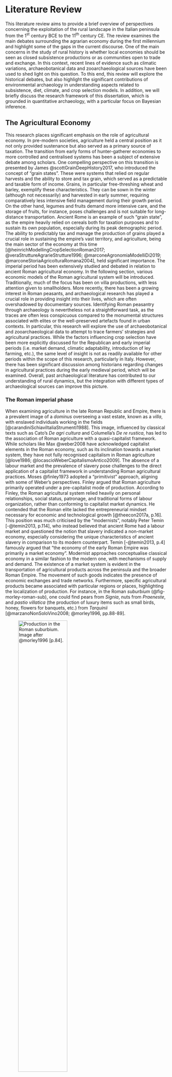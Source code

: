# Literature Review {#sec-lit-rev style="text-align:justify;"}

This literature review aims to provide a brief overview of perspectives concerning the exploitation of the rural landscape in the Italian peninsula from the 1^st^ century BCE to the 11^th^ century CE. The review examines the main debates surrounding the agrarian economy during the first millennium and highlight some of the gaps in the current discourse. One of the main concerns in the study of rural history is whether local economies should be seen as closed subsistence productions or as communities open to trade and exchange. In this context, recent lines of evidence such as climatic variations, archaeobotanical data and zooarchaeological sources have been used to shed light on this question. To this end, this review will explore the historical debates, but also highlight the significant contributions of environmental archaeology in understanding aspects related to subsistence, diet, climate, and crop selection models. In addition, we will briefly discuss the research framework of this dissertation, which is grounded in quantitative archaeology, with a particular focus on Bayesian inference.

## The Agricultural Economy {#sec-agricultural-economy style="text-align:justify;"}

This research places significant emphasis on the role of agricultural economy. In pre-modern societies, agriculture held a central position as it not only provided sustenance but also served as a primary source of taxation. The transition from early forms of hunter-gatherer economies to more controlled and centralised systems has been a subject of extensive debate among scholars. One compelling perspective on this transition is presented by James @scottGrainDeepHistory2017, who introduced the concept of "grain states". These were systems that relied on regular harvests and the ability to store and tax grain, which served as a predictable and taxable form of income. Grains, in particular free-threshing wheat and barley, exemplify these characteristics. They can be sown in the winter (although not necessarily) and harvested in early summer, requiring comparatively less intensive field management during their growth period. On the other hand, legumes and fruits demand more intensive care, and the storage of fruits, for instance, poses challenges and is not suitable for long-distance transportation. Ancient Rome is an example of such "grain state", as the empire heavily relied on cereals both for taxation purposes and to sustain its own population, especially during its peak demographic period. The ability to predictably tax and manage the production of grains played a crucial role in sustaining the empire's vast territory, and agriculture, being the main sector of the economy at this time [@heinrichModellingCropSelectionRoman2017; @veraStruttureAgrarieStrutture1996; @marconeAgronomiaModelliDi2019; @marconeStoriaAgricolturaRomana2004], held significant importance. The imperial period has been extensively studied and debated in relation to ancient Roman agricultural economy. In the following section, various economic models of the Roman agricultural system will be introduced. Traditionally, much of the focus has been on villa productions, with less attention given to smallholders. More recently, there has been a growing interest in Roman peasants, and archaeological research has played a crucial role in providing insight into their lives, which are often overshadowed by documentary sources. Identifying Roman peasantry through archaeology is nevertheless not a straightforward task, as the traces are often less conspicuous compared to the monumental structures associated with elites or the well-preserved artefacts found in urban contexts. In particular, this research will explore the use of archaeobotanical and zooarchaeological data to attempt to trace farmers' strategies and agricultural practices. While the factors influencing crop selection have been more explicitly discussed for the Republican and early imperial periods (i.e. market demand, climatic adaptability, introduction of ley farming, etc.), the same level of insight is not as readily available for other periods within the scope of this research, particularly in Italy. However, there has been significant discussion among historians regarding changes in agricultural practices during the early medieval period, which will be examined. Overall, past archaeological literature has contributed to our understanding of rural dynamics, but the integration with different types of archaeological sources can improve this picture.

### The Roman imperial phase {style="text-align:justify;"}

When examining agriculture in the late Roman Republic and Empire, there is a prevalent image of a *dominus* overseeing a vast estate, known as a *villa*, with enslaved individuals working in the fields [@carandiniSchiaviItaliaStrumenti1988]. This image, influenced by classical texts such as Cato's *De agri cultura* and Columella's *De re rustica*, has led to the association of Roman agriculture with a quasi-capitalist framework. While scholars like Max @weber2008 have acknowledged capitalist elements in the Roman economy, such as its inclination towards a market system, they have not fully recognised capitalism in Roman agriculture [@love1986; @locascioWeberCapitalismoAntico2009]. The absence of a labour market and the prevalence of slavery pose challenges to the direct application of a capitalist framework in understanding Roman agricultural practices. Moses @finley1973 adopted a "primitivist" approach, aligning with some of Weber's perspectives. Finley argued that Roman agriculture primarily operated under a pre-capitalist mode of production. According to Finley, the Roman agricultural system relied heavily on personal relationships, social status, patronage, and traditional forms of labour organization, rather than conforming to capitalist market dynamics. He contended that the Roman elite lacked the entrepreneurial mindset necessary for economic and technological growth [@theecon2017a, p.16]. This position was much criticised by the "modernists", notably Peter Temin [-@temin2013, p.114], who instead believed that ancient Rome had a labour market and questioned the notion that slavery indicated a non-market economy, especially considering the unique characteristics of ancient slavery in comparison to its modern counterpart. Temin [-@temin2013, p.4] famously argued that "the economy of the early Roman Empire was primarily a market economy". Modernist approaches conceptualise classical economy in a similar fashion to the modern one, with mechanisms of supply and demand. The existence of a market system is evident in the transportation of agricultural products across the peninsula and the broader Roman Empire. The movement of such goods indicates the presence of economic exchanges and trade networks. Furthermore, specific agricultural products became associated with particular regions or places, highlighting the localization of production. For instance, in the Roman *suburbium* (@fig-morley-roman-sub), one could find pears from *Signia*, nuts from *Praeneste*, and *pastio villatica* (the production of luxury items such as small birds, honey, flowers for banquets, etc.) from *Tarquinii* [@marzanoNonSoloVino2008; @morley1996, pp.88-89].

![Production in the Roman *suburbium*. Image after @morley1996 [p.84].](images/Morley_1986_p84.png){#fig-morley-roman-sub fig-align="center" width="60%"}

Several adjustments to both models have been proposed, with some scholars arguing that the primitivist/modernist dichotomy is too extreme [@schiavoneStrutturaNascostaGrammatica1989, p.20]. Others argue that more recent economic frameworks need to be considered, in particular New Institutional Economics (NIE) and Complexity Economics (CE) [@reframin2022a, p.2]. The first, NIE, considers the role of institutions and organizations in driving the economic behaviour of societies. In this approach, economic growth is only obtained through a market system [@thecamb2007]. The concepts of the NIE have also been adopted by historians of the ancient economy in Italy, who have recently recognised a greater role for the imperial institution both as an actor and as an economic legislator [@maiuroRegionalismoPatrimonioFisco2014]. However, the lack of agency in NIE has been criticised by @urbancr2016 [p.4], who believe that institutions are just starting points for economic strategies. In turn, CE is more dynamic, allowing agents to create and adapt strategies according to specific situations: economic systems are in fact "complex adaptive systems" [@complexi2021; @reframin2022a, p.6]. In this sense, Elio Lo Cascio [-@locascioCrescitaDeclinoStudi2009, pp.273-276], while borrowing language from the NIE, acknowledges the special position of the Roman emperor as a market regulator when necessary. According to the historian, state control does not take the form of dirigisme, which limits the free market, but promotes its functioning. As noted by Kim @bowes2021, alongside the on-going academic debate on which economic framework is best suited for analysing Roman economy, the study of the ancient economy experienced a significant shift in the 1990s with some historians embracing a cliometric turn [@maddisonWorldEconomyMillennial2001; @maddisonWorldEconomyHistorical2003; @pikettyCapitalTwentyfirstCentury2014]. Scholars increasingly employed quantitative methods and sought to quantify various aspects of the Roman economy, including the measurement of gross domestic product (GDP), economic performance, inequality, and other key indicators. Some of these methods are collected in the work "Quantifying the Roman Economy: Methods and Problems" [@quantify2009]. While the integration of quantitative approaches in ancient economics is on the rise, it is important to acknowledge that these methods are not without their limitations. In this respect, @bowes2021 [pp.8-10] raises critical points regarding certain efforts in the field. Specifically, she directs her criticism towards works that draw comparisons between the ancient economy and other premodern economies, such as 17^th^ century England or 10^th^ century China, using methods that have received little scrutiny. Bowes argues that instead of relying solely on such comparisons, it is more valuable to focus on obtaining granular data at the household level. While Bowes' critique highlights the need for caution and a more nuanced approach in employing quantitative methods, it does not diminish the overall trend of increasing integration of these approaches in the study of ancient economies. Recent publications exemplify this integration by showcasing the use of quantitative methods in studying the Roman economy. For instance, the volume "Complexity Economics: Building a New Approach to Ancient Economic History" [@complexi2021] features case studies that employ network analysis and computational modelling to understand the complexities of the Roman economy. Similarly, the book "Simulating Roman Economies: Theories, Methods, and Computational Models" [@simulati2022] delves into the application of computational models to simulate and analyse Roman economic systems. These examples demonstrate the growing integration of quantitative approaches in the study of ancient economies, allowing researchers to explore the empirical dimensions of the Roman economy while also engaging with theoretical discussions. Despite their increasing integration into the economic debate, it is indeed true, as @bowes2021 [p.27] pointed out, that these new major textbooks often prioritise large-scale questions and run the risk of creating deterministic narratives that view the past through teleological lenses of "rise" and "fall." This limitation is perhaps inherent in computational modelling, which tends to focus on hypothesis testing and requires substantial data to construct narratives and contextualise the information historically. The need to make the reasoning behind causal inference more explicit when constructing models will be addressed in @sec-methods.

If this chapter section began with an image depicting large estates worked by slaves in the Roman rural countryside (which we will revisit shortly), they were not the sole labour force involved. The post-war historical debate has placed increasing emphasis on the presence of other agents in the Roman rural landscape. In this context, the work of Karl Marx had for sure an impact in the popularity of bottom-up histories, as Eric @hobsbawmHistory1998 [pp.178-185] remarks. While slaves undoubtedly played a significant role especially in large-scale farming operations, agricultural activities encompassed a diverse range of individuals and groups. After all, traditional Roman texts consistently portray the image of a simple peasant working on a *fundus* to sustain his family. Free peasants involved in agricultural activities could take on different roles as either freeholders or tenants (*coloni*). Peter Garnsey, who extensively studied peasants in the Classical age, mentions tenancy as "the most common method of production in the empire taken as a whole" [@garnseyCitiesPeasantsFood1998, p.94]. In fact, peasants were not limited to working on small-scale agricultural plots. They could also be involved in renting and cultivating both large and small estates. In his writings, the Roman agronomist Columella (*Rust.*, 1.7.3–4) expresses criticism towards farmers who rent large parcels of land and neglect their responsibilities by leaving their servants in charge. He also disapproves of farmers who choose to reside in the town rather than overseeing their lands directly. Roman tenancy agreements, which are primarily known through the preserved Egyptian contracts, displayed a remarkable degree of diversity. These agreements encompassed various structures, ranging from short-term to long-term leases, and the methods of rent payment varied as well. If monetary payment was customary, sharecropping could be an alternative option for tenants. Sharecropping involved a fixed payment in kind, which provided tenants with some protection against market fluctuations. Sharecropping can be understood as an arrangement where tenants contribute a portion of their agricultural produce to the landlord instead of paying rent in cash. This practice mitigated the risks associated with market volatility, as the tenant and landlord shared the uncertainties of agricultural production together [@erdkamp2005, pp.26-29]. In a letter from 107 CE in Pliny the Younger's *Epistulae* (*Ep.*, IX, 37, 1-2), it is clear how sharecropping increased risk not only for the tenant but also for the landlord, but it also encouraged long-term profitability. The sharing of risks and rewards created a mutually beneficial relationship between the tenant and the landlord. Sharecropping was particularly well-suited for capital-intensive arable farming, as suggested by Pieter W. @deneeveRomanLandownerHis1990. This includes the cultivation of cash crops like olives and grapes, which necessitated substantial investments. In addition to slaves and tenants, there were other types of labourers in the Roman rural countryside, which are rarely discussed in ancient sources. These included wage-earners, known as *mercenarii*, and debt-bondsmen, known as *obaerarii*. Varro (*Rust*, I, 17, 2-3), in his *De re rustica*, is informative on this matter:

> All agriculture is carried on by men --- slaves, or freemen, or both; by freemen, when they till the ground themselves, as many poor people do with the help of their families; or hired hands (*mercenarii*), when the heavier farm operations, such as the vintage and the haying, are carried on by the hiring of freemen; and those whom our people called *obaerarii* and of whom there are still many in Asia, in Egypt, and in Illyricum. With regard to these in general this is my opinion: it is more profitable to work unwholesome lands with hired hands than with slaves; and even in wholesome places it is more profitable thus to carry out the heavier farm operations, such as storing the products of the vintage or harvest.

Among these workers, the role of wage labourers is of particular interest. According to scholars like Peter @garnseyCitiesPeasantsFood1998, the significance of slavery in rural production may have been overstated. Both Paul Erdkamp [-@erdkamp2005, pp.80-83] and @garnseyCitiesPeasantsFood1998 [p.108] suggest that wage labourers were primarily found on large estates, where they would supplement the work of slaves during peak agricultural periods such as grain harvest and vintage. Wage labourers might not have constituted a distinct social class. Instead, they could also have been individuals who owned or rented their own farms and engaged in wage labour to earn additional income [@garnseyCitiesPeasantsFood1998, p.145]. K. D. White [-@whiteRomanFarming1970] estimates that dedicating 100 out of the 250 working days available to cultivating the land is adequate for subsistence farming. As a result, subsistence farmers would have approximately three months of available time for engaging in paid work. If small-scale farmers were not primarily focused on surplus production, they had the potential to offer additional labour. However, it is the large estates or villas that emerge as the most significant surplus producers for the market. The *villae rusticae*, which are believed to have originated in Thyrrenian central Italy, specifically in regions such as Latium, northern Campania, and southern Tuscany (Etruria), are described in particular by Varro and Columella [@marzanoRomanVillasCentral2007]. Villas were characterised by their dual composition---a residential section (*pars urbana*) and a productive centre (*pars rustica*). The residential section was reserved for the landowner, while the latter served as the productive core of the villa, where slaves were dedicated to cultivating cash crops. Among these, grapes and olives held particular significance, as wine and olive oil could be transported over long distances. By the mid-1^st^ c. CE, it is estimated that there were seventy-one grape cultivars (varieties) and fifteen olive varieties in cultivation [@marzanoPlantsPoliticsEmpire2022, p.276]. These crops were not only labour-intensive, requiring a significant workforce especially during peak seasons, but also demanded substantial initial investments. To support the production of wine and olive oil, cellar rooms (*cellae vinariae* or *oleariae*) needed to be constructed to store the produce in buried containers known as *dolia defossa*. Further high costs resulted from other necessary facilities, including presses, floors, vats (*palmenti*) and additional related structures and equipment. Additionally, the harvest also needed to be protected from pests, such as caterpillars, mice, and foxes [@doddArchaeologyWineProduction2022; @hollanderFarmersAgricultureRoman2019, pp.27-28]. To appreciate the significance of such expenditure, one must take into account that the profitability of these investments frequently took several years to manifest: grapevines and olive trees typically reached their full productive capacity only after a decade of cultivation. Extensive research has been conducted on villas, resulting in a vast bibliography on the subject. What we can assert is that villas began to appear in the 2^nd^-1^st^ century BCE as large estates that specialised in cultivating specific cash crops, particularly olives and grapes for the production of olive oil and wine. The owners of these villas rarely engaged directly in agricultural work. Instead, they entrusted the daily management of the estate to a *vilicus* who oversaw the day-to-day affairs of the villa [@marconeStoriaAgricolturaRomana2004]. The subject of "slave villas" (*villa schiavistica*) has occupied much of the ongoing debate surrounding Roman agrarian history, and it continues to generate significant interest. Notably, the first scientific Italian excavation of a Roman site was the excavation of a villa in southern Tuscany known as Settefinestre. Andrea @carandiniSettefinestreVillaSchiavistica1985, working within a Marxist framework [@giardinaSocietaRomanaProduzione1981], portrayed the villa as a plantation reminiscent of American colonial style, highlighting the significant role of slavery in the operation of these estates. In particular, Carandini [-@carandiniVillaRomanaPiantagione1989, p.177] claimed to have identified a complex of twenty-six cells as an *ergastulum*, a prison interpreted as a large breeding farm for slaves to be sent to Rome. In each of these cells there would have been a family of about one hundred people. The increased number of slaves following the Punic Wars (fought between 264 and 146 BCE) was a decisive factor in the expansion of villas, as it provided villa owners with a substantial labour force to work the lands. This was particularly significant considering the post-war decline in the population, which resulted in a decreased availability of citizens to engage in agricultural work due to their involvement in wars [@toynbeeHannibalLegacyHannibalic1965]. Furthermore, the eastward expansion during the late Republic and early Empire had a notable impact on the availability of slaves for agricultural labour. @carandiniSviluppoCrisiManifatture1981 suggested that these centuries marked a shift from Republican small-scale family-sized farms to profit-oriented large-estates. While it remains true that villas mainly employed a large amount of slaves in their production, a variety of free workers could have also been employed, especially when more workforce was required. When Roman expansionism slowed down in the 2^nd^ c. CE, the resulting crisis in the availability of slaves pushed landowners towards other forms of management [@pinchetti2021, p.10]. In this period, the number of tenancy contracts increased significantly, with *coloni* leasing rural plots for short or long-term occupancy solutions, already discussed above.

In the previous paragraph, we discussed the development of *villae rusticae* and their exploitation of cash crops. Cash crops, particularly grapes and olives, were highly indicated for their market value and long-distance transportability. The selection of crops on any given farm was influenced by various factors, including economic considerations. Understanding why crop selection is important economically involves analysing choices such as selecting cereals over arboriculture or the specific type of cereal to cultivate. Multiple cereals can be chosen, or only one, each with different nutritional values, yields, and adaptability to different climates and geographies. Factors such as climate, soil quality, water availability, and geographic location must also be considered for the choice of cereal crops. Furthermore, crops have varying shelf lives, which affect their storage and marketability. When deciding which crops to cultivate, farmers take into account market demand, production costs, storage capabilities, and processing requirements. They assess the profitability of different crops based on factors like yield, market price, and input costs. For instance, farmers can choose high-income cash crops, like grapes and olives mentioned earlier, which require significant investments but offer potential long-term returns. On the other hand, cereals serve as staple food crops but may have lower market value and profit margins. Within the cereal category, farmers must consider specific grain types. Some crops, like free-threshing (or naked) wheats, are less durable and more susceptible to damage from bacteria, fungi, and other pests during storage. Conversely, hulled (or husked) wheats provide better protection but require additional processing, which adds to the production costs. Numerous crop selection models have been proposed for the Roman age, and a comprehensive overview is provided in Frits @heinrichModellingCropSelectionRoman2017. One of the earliest scholars to discuss crop selection in the Roman era, albeit in different terms, was the economist Naum Jasny. Jasny's [-@jasnyWheatsClassicalAntiquity1944a; -@jasnyCompetitionGrainsClassical1942] research on competition among grains in classical antiquity compared different cereal taxa based on productivity, performance, geological adaptability, and economic factors. Notably, he argued for a transition from emmer wheat (Triticum dicoccum) to hard wheat (Triticum durum) during the Roman age, which was completed in Late Antiquity. According to Jasny, hard wheat provided better yields and was more suitable for bread baking. Emilio Sereni, an Italian agronomist, historian, and partisan, renowned for his work *Storia del paesaggio agrario Italiano* [-@sereniStoriaPaesaggioAgrario1961], provided a model specifically for Italy. Sereni also observed the shift towards hard wheat, but his approach was less evolutionistic compared to Jasny. Sereni argued that hulled wheats were inferior to naked wheats, while Jasny believed that the choice between naked and hulled wheats depended on specific circumstances. In his work, Sereni emphasised the strong correlation between crop selection and economic factors---during periods of economic growth, specialisation occurred, whereas periods of depression led to greater crop diversity. In line with this perspective, Sereni argued that the number of cereal crops was higher in Republican Rome compared to the Imperial period, only to experience growth once again in Late Antiquity. This perspective contradicted Jasny's evolutionary viewpoint. In the 1980s, another significant contribution to crop selection models is found in the works of M.S. Spurr [-@spurrArableCultivationRoman1986; -@spurrCultivationMilletRoman1983]. Spurr responded to the perspectives put forth by Jasny and Sereni by arguing against the significance of climatic and geological factors in crop selection, emphasizing the overriding importance of economic considerations for peasants. According to Spurr's model, specialisation would be the logical outcome of a thriving agricultural economy. However, this was not the case in Roman agriculture which was characterised by high diversification and by the use of 'minor' crops including millets. Robert @sallaresEcologyAncientGreek1991 also identified a transition from hulled to naked wheats in classical Greece, and argued that it was an unintentional process of crop improvement that originated in Neolithic times. Sallares challenged Jasny's perspective by suggesting that factors beyond cereal suitability criteria, such as demographic pressure, played a more significant role in the crop selection process. Furthermore, recent research conducted by Daphne @lentjesSubsistenceMarketExchange2013, focusing on several sites in southeast Italy occupied during the 1^st^ millennium BCE, revealed that while naked wheats became slightly more prevalent, other cereal taxa remained present without notable disappearance. Heinrich's [-@heinrichModellingCropSelectionRoman2017] perspective on crop selection in the Roman era takes a more cautious approach, emphasizing the importance of precise archaeobotanical quantifications that go beyond simple presence/absence analyses. Heinrich highlights that crop selection was highly situational and influenced by factors such as market accessibility and taxation exemptions, particularly in the case of Roman Italy. The absence of taxation for Italian farmers provided them with greater freedom in choosing which crops to cultivate.

The scope of agricultural decision-making was not only limited to plants, but included also animals. The historian Geoffrey @kronRomanLivestockFarming2004, mostly basing on textual and zooarchaeological evidence, argued that convertible husbandry was a common practice in Roman times. Further hypotheses for this practice, based on archaeological evidence, can be found in *The Roman Peasant Project* [@bowesRomanPeasantProject2020], a series of excavations conducted between 2009 and 2014 in southern Tuscany that specifically targeted peasant settlements. Convertible husbandry, also known as ley farming, involved a strategic allocation of arable land for both crop cultivation and pasture. Kron maintains that by implementing ley agriculture, peasants could optimise the productivity of their farms. The process of ley farming followed a productive regenerating cycle. Initially, certain plots of the farm are intensively cultivated with crops, such as cereals. Subsequently, these plots were sown with legumes, which served as nitrogen-fixing plants [@liuModelsBiologicalNitrogen2011]. Although ancient agronomists may not have fully understood the scientific basis behind this practice, they were aware of the positive effects of legumes on soil fertility, as Cato and Columella suggest [@hollanderFarmersAgricultureRoman2019, p.30]. Support for the benefits of legumes can also be found in the works of Theophrastus (*Hist. Pl.*, VIII, 9), a Greek botanist who noted in his *Historia Plantarum* (written around the fourth to third century BCE) that beans seemed to have a fertilizing effect:

> Beans, as was said, are in other ways not a burdensome crop to the ground, they even seem to manure it, because the plant is of loose growth and rots easily.

Following the cultivation of legumes, the cultivated plots were set aside and utilised as pastures, known as leys, for a specific period of time. This rotational approach ensured that there was always a designated area available for livestock grazing. By allowing the land to rest and serve as pasture, farmers not only provided a source of food for their animals but also allowed for the regeneration of the soil. As with crops, farmers took a number of factors into account when selecting livestock, including economic considerations, resource availability and market demand. They assessed the potential profitability and suitability of different livestock species based on their ability to yield meat, dairy, and other secondary products (e.g. wool, fat, etc.). While climatic conditions had a relatively smaller impact on animal selection compared to crop selection, it is true that certain environments are more conducive to raising specific species. For example, pigs were a versatile choice that could be raised almost anywhere. However, raising them in forested areas was economically advantageous due to the availability of acorns and other nuts, which served as a natural and abundant food source for pigs [@hollanderFarmersAgricultureRoman2019, p.34]. This utilisation of local resources optimised the efficiency of livestock production and minimised the need for external inputs. The selection of animals for specific purposes, such as draught animals for agricultural work or specialised breeds for secondary products like wool or milk, further exemplified the complexity of the selection process. In Roman times, cattle were the most common working animals, primarily utilised for traction in agricultural operations. Their main role was to provide the power necessary for plowing, pulling carts, and other tasks requiring heavy labour. However, cattle also served other purposes, including meat production, leather, and the utilisation of their bones for various crafts and tools. The cattle husbandry sector experienced growth and specialisation during this period, as evidenced by the significant increase in the average height of cattle during the Imperial age. Research by Jacopo De Grossi Mazzorin and Claudia Minniti [-@degrossimazzorinAnimaliRomaTre2022, pp.70-71] provides insights into the changing characteristics of cattle in Rome. The study examined the average height at the withers, a key measurement in determining the size of quadrupeds. In the Republican phase, the average height was reported as 115.7 (N=9, SD=11.9), while during the Imperial phase, it increased to 129.4 (N=18, SD=6.2). This increase in height indicates a deliberate focus on breeding larger and stronger cattle, reflecting the demand for more efficient and powerful working animals. Certain regions of the peninsula specialised in cattle breeding. Areas such as Venosa, Sabina (north of Rome), southern Etruria, the Alps and pre-Alps were known for their specialised cattle husbandry practices [@degrossimazzorinAnimaliRomaTre2022, p.68]. While larger estates had the means to sustain multiple working animals, small-scale peasants likely had to manage with just one. Alternatively, they might have resorted to renting or borrowing animals from neighbouring farmers on an as-needed basis. Farmers had to weigh the benefits and costs of different animal types to ensure optimal utilisation of resources and maximise their economic returns. The interaction between crop selection and animal farming was intricately connected, as the availability and suitability of certain crops influenced the choice of livestock and vice versa. For example, the cultivation of specific crops like fodder or forage crops played a crucial role in providing feed for livestock and, as argued above, the by-products of animal farming, such as manure, were valuable resources for crop cultivation, contributing to the overall agricultural productivity. In addition to these considerations, various factors influenced the choice of animals to raise, similar to the selection process for plants. For example, pig meat was highly valued and likely in high demand during periods of high population density. The Roman *suburbium*, with its proximity to the city of Rome, likely played a significant role in pig farming, as evidenced by numerous excavations reports. In particular, the predominance of certain skeletal parts reflects the consumption of certain cuts of meat and indicates that pork was the most common meat [@degrossimazzorinAnimaliRomaTre2022].

### The late Roman Phase {style="text-align:justify;"}

Tracing the agrarian history of the late Roman period is a challenging task, primarily due to the limitations of ancient sources that predominantly inform us on the lives of the elite. The representation of the medium and small class of peasants in these sources is limited, hindering a comprehensive understanding of their experiences. Much of the available evidence often pertains to fiscal matters, prompting historians to concentrate on topics such as slavery, wage labour, tenancy contracts, and the fate of what used to be the core of Roman large-scale agricultural production: the rural villa. Several studies have focused on explaining the transformations that took place in villas during the period from the 3^rd^ to the 5^th^ century. Beth @munroRecyclingDemandMaterials2012 identified three distinct phases in this phenomenon. The first phase, observed in the 3^rd^ century, reveals an overall decline in the number of villas. In the subsequent phase, occurring in the 4^th^ century, the surviving villas underwent a process of monumentalisation. This involved the enhancement and embellishment of existing structures, perhaps as a response to socio-political changes or the desire for ostentatious displays of wealth and status. The final phase, extending into the 5^th^ and 6^th^ centuries, saw a gradual abandonment of villas. This phase is characterised by a progressive disintegration of the once thriving villa culture, as various factors -- which will be examined shortly -- potentially contributed to the declining significance of villas during this period. Villas were abandoned at different rates. In particular, monumental villas – such as those on the coast in central Italy – lasted longer, while rural villas tended to be abandoned earlier [@marzanoRomanVillasCentral2007, 207]. Patterns of abandonment and functional change also show regional variations, with southern villas (particularly in *Apulia*) surviving longer (up to the 6^th^/7^th^ centuries) [@castroraobarbaContinuitaTopograficaDiscontinuita2014; @castroraobarbaFineVilleRomane2020; @castroraobarbaMetalworkingPostClassicalPhases2017; @castroraobarbaVilleRomaneItalia2014].

The focus on villas in the study of late empire agrarian history is primarily attributed to their prominent role as cash crop producers during the late Republic and early imperial phase, as described in the previous section. The significant contribution of villas to agricultural production during this period has led many scholars to speculate that the decline in the number of villas was linked to a decline in overall agricultural output. Support for this hypothesis can be found in ceramic findings, which indicate an increase in the prevalence of foreign imports. While wine exports may have experienced a decline in the late 1^st^ and early 2^nd^ centuries, the production of wine, a commodity closely associated with rural villas, continued to be important in Italy, although during this period some of the larger central Italian villas appear to have invested more in monumentalisation than in viticulture [@doddArchaeologyWineProduction2022, 453]. Moreover, there was a noticeable shift towards more localised wine production, as documented by Clementina Panella [-@panellaAnforeItalicheII1989; -@panellaMerciScambiNel1993] and André @tcherniaVinItalieRomaine1986. The question of whether a crisis occurred during the late empire period is a subject of debate among scholars. Prominent archaeologists such as @carandiniVillaRomanaPiantagione1989 [p.130] argue for the occurrence of a crisis and destructuration during the Antonine age:

> The end of the second century brought to an end for Italy the chapter that had opened with the end of the Second Punic War and that had made the peninsula for the first time the economic centre of the world to the west of Mesopotamia. Some believe that this sad fate is limited to coastal Etruria. Let us leave this illusion to those who have no direct experience of the archaeological and agricultural landscapes of the other regions of central and southern Italy. It is possible that late antiquity, too, had its rationalities, beauties and riches in Italy, but as yet no one can tell us exactly where. So far are only clear the signs of the ruin and decay of the extraordinary *pomarium* that had been the Italy of villas.[^literature_review-1]

[^literature_review-1]: Translation by the author.

Those who argue for a crisis point to archaeological evidence such as the reorganization of villas into smaller quarters, poor repairs, and the functional repurposing of elegant rooms as signs of crisis in these settlements [@marzanoRomanVillasCentral2007, p.199]. On the other hand, Garnsey [-@garnseyRomanEmpireEconomy2014, pp.86-87] contends that there is insufficient evidence to support the notion of a crisis in wine production or agriculture during the 2^nd^ and early 3^rd^ centuries CE. Taking an intermediate stance, Domenico @veraDoniDiCerere2020 proposes that the crisis may have been exaggerated in historical literature and should be viewed more as a transformation. He challenges the simplistic dichotomy of decline versus prosperity and suggests that while certain localised areas, such as Thyrrenian Italy, experienced a crisis, other regions demonstrated signs of productive growth in the 2^nd^ and 3^rd^ centuries, reaching their peak during the Constantinian period and beyond. Among these, northern Apulia, inland Sannio, and coastal Lucania. Vera's viewpoint aligns in this respect with Garnsey's, as the latter believes that the decline in villas was not ubiquitous or did not occur simultaneously in all regions. In southern Etruria the number of villas diminished during the Antonine period, but they were still productive in other areas in the 3^rd^ century---in *Latium* (around Rome), in the *ager Falernus* (Campania), and in southern Italy [@garnseyRomanEmpireEconomy2014, p.87; @lafonVillasItalieImperiale1994; @veraDoniDiCerere2020, p.221; @goffredoOmniumVillasVicosque2018; @volpeApportoArcheologiaAlla2017; @volpeCittaCampagnaStrutture2014]. Vera also challenges the notion that a decline in viniculture automatically implies a general agricultural decline. He suggests that the changes observed may be attributed to a shift in production rather than a decline in overall agricultural output. Cereal and animal farming, for instance, do not show signs of decay [@corbierTranshumanceEntreSamnium1991; @spurrArableCultivationRoman1986]. The widespread abandonment of villas during this period can perhaps be understood in a different context. First, the progressive and widespread concentration of properties in the hands of senatorial families or of the imperial *fiscus* must have played a role in this process. Annalisa @marzanoRomanVillasCentral2007 [p.215] showed how some coastal and maritime villas during the mid-empire changed ownership and were transferred to the *fiscus* through testamentary legacies. These villas were probably not used anymore as a residential retreat since imperial slaves or freedmen were appointed as overseer of these properties. Second, the concentration and reorganization of properties often lacked geographical continuity, posing challenges to their management. Towards the end of the 3^rd^ century, forms of indirect tenancy increased, where plots of land were rented out to large tenants to large (*conductores*) and small tenants (*coloni*) [@fabbriStoriaLavoroItalia2015; @marconeLavoroLavoratoriDinamiche2018]. Long-term rental contracts, known as *emphytheusis*, also became more common, continuing into the 4^th^ century, and primarily targeted imperial properties that had become too extensive to be effectively managed, rather than lands that had declined due to neglect [@whittakerRuralLifeLater1997, p.283]. @veraDoniDiCerere2020 [p.330] considers this period as a turning point in the Italian agricultural landscape. Villas transformed into centres for the management of scattered plots of land (*massa fundorum*) and expanded their storage capacity for agricultural produce. For example, the villa in via Gabinia in Rome underwent modifications during the late imperial phase, including the addition of a long building identified as a storing facility [@marzanoRomanVillasCentral2007, p.213]. The concentration of properties during the late antique period did not always result in centralisation. Instead, a prominent agrarian structure that emerged during this time was the *massa fundorum*. It represents an agglomeration of properties with varying types, which may or may not have productive links between them [@veraMassaFundorumForme1999]. The reorganisation of the rural landscape during this period also led to changes in the hierarchy of settlement patterns, resulting in a growing number of *pagi* and *vici*. These settlements were inhabited by peasants who worked the lands of the villas' *fundi* or *coloni*. The number of *vici* particularly increased in southern Italy, and many of these were connected to territories previously occupied by villas. In some instances, they were even established in the locations of abandoned villas from the 2^nd^ to 3^rd^ centuries, with their maximum expansion occurring in the 4^th^ and 5^th^ centuries.

The transition to the colonate system may also have been fostered by the slave crisis of the 2^nd^ and 3^rd^ centuries, indirectly caused by the reduction and slowdown of Roman military expansionism (Oliva, 1962). Marx, a prominent proponent of what Kyle Harper [-@harperTransformationRomanSlavery2013, p.167] calls the "conquest thesis", argued for a larger availability of slaves in the later Republic due to expansionist wars. This idea was already proposed by David @humeEssaysMoralPolitical1987 earlier, in his essay 'On the Populousness of Ancient Nations'. The concept of increased slave labour driven by the demand for specific commodities, particularly wine, has been resilient in historiography and was embraced by neo-Marxists and modernist scholars such as Carandini [@harperTransformationRomanSlavery2013, p.169]. The slave crisis of the 2^nd^ and 3^rd^ centuries cannot be solely attributed to the halt of Roman expansionism. The slave mode of production was already experiencing an internal crisis due to the inherent contradictions of the system, leading to rising supervising costs [@morley1996]. The impact of the slave crisis varied across different regions, with a more pronounced effect in areas where slave-run villas were prevalent, such as Thyrrenian Italy [@marzanoRomanVillasCentral2007]. In contrast, northern Italy had a higher concentration of small and medium-sized farms and fewer slave-run villas [@ortalliFineVilleRomane1996]. Furthermore, it should be considered that not all villas exclusively relied on slave labour. Many estates employed a combination of slave labour, hired seasonal workers, and tenants for their management [@marzanoRomanVillasCentral2007, p.229; @rathboneDevelopmentAgricultureAger1981]. The idea of a transition from slavery to a quasi-feudal mode of production has faced criticism from @harperTransformationRomanSlavery2013, who argues that Rome remained a slave society in the 4^th^ century and dismisses Vera's discussion of "slave tenancy" or "slave families" as an intermediate step towards colonate (and the medieval feudalism). He argues that these ideas are dependent on the Marxist 'conquest thesis' and fail to consider mechanisms of supply and demand and, more importantly, the labour market. According to the historian, the colonate is in fact a "historiographical myth" [@harperTransformationRomanSlavery2013, p.169]. The primary reason for the eventual decline of slavery that he indicates is instead the decrease in demand: "as the Roman imperial system unraveled, slavery became less prominent in precisely the two sectors that made Roman slavery exceptional: sub-elite households and agricultural estates" [@harperSlaveryLateRoman2011, p.66]. The evidence of plant and animal remains in the archaeological record cannot further this argument, as labour exploitation (in whatever form) leaves no material archaeological evidence [@sarrisIntroductionAristocratsPeasants2009, 7-8; @costambeysSettlementTaxationCondition2009].

However, it was essential to provide a background on the situation in the Italian countryside during this period, considering that much historiography has focused on this specific debate rather than exploring other topics (more related to this work) such as crop selection. What is important to note here is that if there was an economic depression during this period, it was not solely caused by the slave crisis. As highlighted by Chris @wickhamOtherTransitionAncient1984, the state coffers were already suffering from tax evasion by wealthy landowners. This factor, combined with other economic dynamics and factors at play, likely contributed to the overall economic conditions of the time.

The second phase in the transformation of villas, as identified by @munroRecyclingDemandMaterials2012, is the monumentalisation phase, which occurred around the 4^th^ century. During this period, many surviving villas underwent radical architectural and decorative transformations, particularly the residential ones. Simultaneously, other villas were abandoned. Numerous monumentalised villas were strategically located in fertile lands with panoramic views, often in proximity to main communication systems. Examples of such villas include Casteldebole (Bologna), Faragola (Apulia), San Giusto (Apulia), Villa del Casale (Piazza Armerina, Sicily), Villa di Massenzio (on the via Appia, Lazio, an imperial residential villa monumentalised in the 4^th^ century), Desenzano sul Garda (Lombardy), and Masseria Ciccotti (Basilicata) [@sfameniVilleResidenzialiNell2006, p.28]. In some cases, the monumentalisation involved the restructuring of previously declining or abandoned villas from the 2^nd^ and 3^rd^ centuries. For example, the new 4^th^-5^th^ century villa at S. Giovanni di Ruoti was installed on a previously abandoned building [@buckExcavationsSanGiovanni1994], and the same occurred with several farmsteads and minor villas in northern Apulia, where the productive areas were enhanced during the 4^th^-5^th^ centuries (Posta Crusta, La Minoia, Avicenna, and more) [@veraDallaVillaPerfecta1995, p.344]. Giuliano @volpeContadiniPastoriMercanti1996 explains the simultaneous rarefaction and growth of villas as a deliberate choice, with certain villas becoming the directional centres of land properties. This viewpoint is also shared by Vera [-@veraDallaVillaPerfecta1995, p.194], who believes that this process is part of a general transformation of the agrarian system. The monumentalisation of villas has been attributed to the increasing preference of elite members to reside in the countryside rather than in the city [@sfameniVilleResidenzialiNell2006, p.22]. The emergence of large villas, referred to as *praetoria*, between the 4^th^ and 5^th^ centuries in the Western part of the Roman Empire, has been linked to forms of self-representation by the elite [@lewitVanishingVillasWhat2003; @sfameniVillaepraetoriaCasiDi2005]. These villas indeed do not exhibit an organic relationship with the *pars rustica*. Further evidence of the aristocrats' increased urge for self-representation can be found in the letters of two writers of this period, Symmachus and Sidonius Apollinaris, which show the authors' preoccupation with issues of power and reputation [@greyConstructingCommunitiesLate2011, pp.9-10]. The available documentation from this period has sparked debates among historians regarding the role of slavery in rural villas, part of which has already been discussed above. Vera [-@veraQuestioniDiStoria2012, p.112] is convinced that slavery was not a major component in Italian agricultural production at this point. Instead, these villas likely functioned as coordinating and stocking centres. For example, Villa del Casale in Sicily featured a large *horreum frumentarium* found near the entrance of the villa [@pensabeneVillaCasaleTerritorio2010]. The reorganisation of the countryside with sparser villas and the addition of stocking structures also suggests a shift in production from cash crops to cereal farming [@veraDoniDiCerere2020, p.231]. This transition is evident in locations such as Luni, where vineyards were abandoned on the hills while cereal farming persisted in the plains [@delanosmithLuniAgerLunensis1986]. Similarly, around Farfa (Sabina), wine and olive fields appear to have been converted to cereal production [@leggioRicognizioneNeiDintorni1986].

In the 5^th^ century, the residential villa model (*praetoria*) faced a crisis, albeit with varying modalities and timing in different regions [@sfameniVilleResidenzialiItalia2012]. One notable characteristic of these villas is the presence of re-use and recycling phases, indicating a continuity of occupation that extends into the early medieval period [@munroRecyclingDemandMaterials2012, p.353; @volpeVillaTardoanticaAbitato2012; @turchianoFaragolaEreditaVille2016]. The presence of squatters in these abandoned villas has been hypothesised, although this notion is highly debated in more recent literature [@munroRecyclingDemandMaterials2012; @munroOrganizedRecyclingRoman2020; @castroraobarbaFineVilleRomane2020]. Tamara Lewit has promoted a revision of the traditional paradigm of decline, which Bryan @ward-perkinsFallRomeEnd2006 [pp. 87-169] could see so clearly in the material and housing culture of Late Antiquity. Lewit [-@lewitVanishingVillasWhat2003; -@lewitVillasFarmsLate2004, pp.256-260; -@lewitBonesBathhouseReevaluating2005] described the transformation of the villas as a result of the different cultural and ideological values of the elite after their conversion to Christianity. Additionally, @volpeAbitatoAltomedievaleDi2009 suggest that the structural changes observed in former Roman villas are not solely a result of different values but are influenced by various factors, including the Gothic War, the crisis of central power in Rome, and other elements contributing to the aristocracies' impoverishment. However, it is important to keep in mind an important datum: the frequency of villa re-use is relatively low compared to the number of abandoned settlements. Angelo Castrorao Barba [-@castroraobarbaContinuitaTopograficaDiscontinuita2014 p.264] demonstrates that only 26% of Italian villas were reused out of a total of 1,850 case studies. The discussion of the structural changes in the villas during this period is extensive, but is not the subject of this study. For a more comprehensive insight, we recommend the seminal works of @brogioloFineVilleRomane1996a, @brogioloDopoFineVille2005, @castroraobarbaFineVilleRomane2020, @christieLandscapesChangeRural2004, @doddConceptualFrameworkApproaching2019, and @ripollTransformationEndRoman2000.

Importantly, research has shown how the chronology of the abandonment of Italian villas is not homogeneous. While Thyrrenian Italy seems to be the first to be in decadence, where territories are abandoned along with a demographic crisis [@veraDoniDiCerere2020, p.330], in other areas such as southern Italy, villas seem to be in use at least until the 6^th^ -- 7^th^ century. The reasons for this longer prosperity are manifold and complex. Carla Sfameni [-@sfameniVilleResidenzialiNell2006, p.167] asserts that the emergence of large residential buildings in the south in the 4^th^ century has to indicate a positive economic trend already in the 3^rd^ century. She criticises the pre-1950s historiography that saw an agricultural and economic decline of southern Italy and Sicily during the imperial age, which worsened in the late imperial period. Later work by F. De Robertis [-@derobertisSulleCondizioniEconomiche1951; -@derobertisProsperitaBanditismoNella1972] and by Lelia @craccorugginiEconomiaSocietaNell1995 reevaluated southern economy suggesting opposite trends, especially for cereal farming in Apulia. Much of this positive growth has been attributed to the diversion of *annona* coming from Egypt to the new capital, Constantinople in the early 4^th^ century. At this time, Italy needed a new productive centre for cereal distributions. Northern Africa, Sicily, and Apulia were obvious choices, given the large amount of available plains, and started exporting large quantities of grain [@volpeContadiniPastoriMercanti1996]. In the words of @volpeLastEnclaveRural2010, "the 5^th^ century was for southern Italy -- or for at least some areas within it -- not only a period which saw the maintenance of order brought about during the late 3^rd^ and 4^th^ centuries AD, but also of expansion". Vera [-@veraDoniDiCerere2020, p.330] hypothesised that the state did not promote specialisms in certain areas, rather, it required produce from where there was already an abundance. Northern Apulia, notably the endpoint of a transhumance circuit, also became a core centre of wool production. *Lucania et Bruttii*, became large producers of pig, hosting a wide forested area. Calabria and Sicily were producing *vina fiscalia* (wine destined to the free imperial distributions to citizens). The destination of Apulian grain is debated, as probably until the 5^th^ century the *annona* on southern Italy was only related to wine and pork production, while the grain must have been destined to the Danube military region or Cisalpina, areas that are easy to reach on the Adriatic maritime route. Whatever the destination, this southern prolonged prosperity opened up the doors for senatorial investments. The area was more secure, a central place in the Mediterranean, close to infrastructures and Rome itself, not to mention the fact that investing in agricultural produce (especially cereals) was a good strategy in times of monetary inflation [@sfameniVilleResidenzialiNell2006, p.168-169].

Late antique historians have traditionally focused less on the topic of peasant societies, with the scholarly debate primarily centred around slaves and *coloni*, as mentioned earlier. The literary sources available from this period often present images of the elite, providing limited insights into the lives of small-scale peasants. At present, the most valuable source of information regarding the experiences of peasants in late antiquity can be found in the papyrological evidence from Egypt. These documents, such as petitions and legal records, offer glimpses into the lives of peasants, albeit with potential biases and limitations in terms of representativeness. In particular, the nature of these records can skew our perspective in favour of interpreting peasants in subaltern positions, as they often highlight conflicts, disputes, and struggles [@greyConstructingCommunitiesLate2011, pp.4-7]. One interesting historiographical work that specifically examines the late Roman peasantry is Cam @greyConstructingCommunitiesLate2011's "Constructing Communities in the Late Roman Countryside." The book explores the concept of "small politics," emphasizing the networks of mutual support and social dynamics within peasant societies that are often overlooked in fiscal documents. Grey's research highlights the agency of peasants, as they adeptly navigate and negotiate against aristocratic claims, particularly in the western regions. While the book primarily focuses on the social and political aspects of peasant life, it does not delve into farming strategies. Instead, it centres on legal disputes and litigations to discuss the intricate dynamics within these communities. Archaeological projects that directly target peasant and non-elite pathways, as was the case in 'The Roman Peasant Project' [@bowesRomanPeasantProject2020], are still missing in late antique archaeology. As a result, explicit crop selection models specific to this period have not been extensively developed. Nonetheless, scholars acknowledge a general shift from cash crops to cereal farming during this era. However, the precise pathways, timing, and spatial patterns of this agricultural transition remain unclear. Additionally, there is a lack of comprehensive, peninsula-wide perspectives on stock raising during the late antique period. While some regional studies, particularly focused on northern Apulia [@volpeContadiniPastoriMercanti1996; @volpeLanePecorePastori2012; @buglioneDalTavoliereAlle2015; @buglioneAgricolturaAllevamentoNella2016], provide insights into specific areas, there is a dearth of comprehensive synthesis works that encompass the entirety of the late Roman period.

### The early medieval phase and the 11^th^ century {style="text-align:justify;"}

If late antique historians have focused on questions of slavery, tenancy, and landownership, two broad conflicting opinions have dominated the post-1950 discourse on the post-classical landscape. The first stresses continuities with the former Roman and late Roman structures and economic system, and the other emphasises dramatic rupture from said systems. Pierre @toubertStructuresLatiumMedieval1973 was among the first to argue for continuities in settlement patterns until the 10^th^-11^th^ century CE, when contemporary documents begin to describe new types of fortified settlements called *castelli* or *castra*. Toubert [-@toubertStructuresLatiumMedieval1973, pp.321-338] used textual sources to outline the evolution from 'dispersed households' of the 6^th^-7^th^ century CE (*casalia*), to 9^th^ century CE manors (*curtes*), culminating in 10^th^-11^th^ century CE castles (*castelli*). The opinion that castles originated from *curtes* is also shared by the historian Vito Fumagalli [-@fumagalliIntroduzioneFeudalesimoSviluppo1980, p.318], who in turn believes that manors developed especially in northern Italy in the Carolingian period. After centuries of alleged uncultivated standstill, the *incastellamento* (the process of creation of castles) made an agricultural revival possible, with new lands beginning to be cultivated around castles [@toubertStructuresLatiumMedieval1973, pp.157-198]. The scholarly focus on continuity *vis-à-vis* rupture also intersected with the study of the economic history in this period. Henri @pirenneMohammedCharlemagne2008 provided a long-lasting contribution to this matter in his work "Mohammed and Charlemagne", which looked at documentary sources (primarily related to traders) and numismatic evidence. Pirenne argued against the traditional view on the end of the Roman imperial systems of economy and culture shared across the Mediterranean. This view overemphasised the impact of 4^th^-6^th^ century CE Germanic migrating tribes. Pirenne [-@pirenneMohammedCharlemagne2008, pp.54-70] claimed that such tribes could not have had a fundamental impact on Roman-style institutions and trading connections, extending the life of the Classical world up to the 7^th^ century CE. He argued that life on the countryside and systems of agriculture remained the same. In this model, even the great Roman estates survived [@pirenneMohammedCharlemagne2008, pp.75-76]. Indeed, the literary sources point us to a continuity not only in assets in some cases, but also in the attitudes held by the ruling class. An example of a particularly well-known landowner in the records of the age of Theodoric, Ostrogoth king, is Theodad, his nephew. Theodad owned an extensive *massa fundorum* which was concentrated in Tuscia. The administration of his estates was carried out through the use of *actores* who were responsible for collecting rents and delivering them to him. This method of administration, as well as Procopius' somewhat hostile portrayal of Theodad, suggests a continuation of the patterns observed within the senatorial class of the late Roman period [@veraDoniDiCerere2020, p.208]. The traditional view of the postclassical countryside as a landscape destroyed by continuous instabilities and warfare also continued to be challenged by recent scholarship. Arnold H. M. Jones [-@jonesLaterRomanEmpire1964, p.25] wrote that "the destruction caused by continued civil wars and barbarian invasions must have been immense. Cities were sacked and burned, crops destroyed, cattle driven off, and the population carried away into slavery." However, as Tamara Lewit [-@lewitVillasFarmsLate2004, p.41] points out, only a few literary sources mention destruction to agriculture in this period. Cities were likely the primary target of such violent acts.

As was anticipated in the previous section, archaeologists had a different perspective on the transitional landscape and economy at the time of the collapsing villa system and Germanic migrations [@castroraobarbaFineVilleRomane2020]. The archaeological discourse emphasises that textual sources can include bias and that scholars should give more consideration to material evidence such as ceramics, settlement patterns, and architecture [@brogioloCampagnaDallaTarda1983; @valentiArcheologiaCampagneAltomedievali2014; @valentiCampagnaToscanaTra2000; @bierbrauerSituazioneRicercaSugli1988; @wickhamCheServeIncastellamento1998; @costambeysSettlementTaxationCondition2009]. For example, Bryan @ward-perkinsFallRomeEnd2006 recognised the decline of living standards during the late Antique period through the abundance of coarse pottery, wooden houses, and - most importantly - the disappearance of coinage for everyday use. Chris @wickham2005 [pp.730-735] also reports a "ceramic breakdown" and deterioration of exchange systems between the 6^th^ and late 9^th^ century CE, when standardised pottery types mostly disappear and only local productions survive [@brogioloFineVilleRomane1996a; @giordaniVasellameFineMensa1994]. Finally, Richard Hodges and David Whitehouse [-@hodgesMohammedCharlemagneOrigins1983, pp.36--48] determined, using survey data, a decline in the number of datable sites throughout Italy and a demographic decrease between the beginning of the 5^th^ and the end of the 6^th^ century CE. Fabio Giovannini [-@giovanniniTrasformazioniDemograficheItalia2010, pp.218-219] also argues for a demographic stagnation from the 6^th^ century until the 12^th^-13^th^ century, and reports no prolonged famines or epidemics from the 8^th^ to the 14^th^ century. During this period, demographic pressure was low, particularly in rural areas. Various factors contributed to this decline. While traumatic events may have had an immediate impact on population numbers, their long-term effects are usually limited. Other factors, such as an extended period of breastfeeding for children (from 4-8 months in the Roman age to up to 2 years in the medieval period), likely influenced the number of children in rural communities [@giovanniniDemografiaOrganizzazioneRurale2005; @giovanniniTrasformazioniDemograficheItalia2010]. In the Roman era, it is estimated that rural families had an average of six children, whereas from the 4^th^ to the 6^th^ century, the average must have been around three [@giovanniniTrasformazioniDemograficheItalia2010, pp.230]. Despite the decrease in population, osteological analyses indicate an improvement in nutrition and diet, with fewer skeletons displaying pathologies related to these factors. Giovannini [-@giovanniniTrasformazioniDemograficheItalia2010] attributes this improvement to a more diverse subsistence diet compared to the Roman era. This aspect will be further explored later in this chapter. While Giovannini suggests stagnation until the 12^th^ century, Di Muro [-@dimuroTerraMercanteSovrano2020, pp.13-14] argues for an increase in population around the time of Liutprand, the king of the Lombards, in the 8^th^ century, following the plagues and conflicts that occurred during the Justinian era. In a *status quaestionis* on the discipline of Medieval Archaeology in Italy, Marco Valenti [-@valentiArcheologiaCampagneAltomedievali2014, p.123] stated that the debate was monopolised in the 1990s by the "Tuscan model" because of the larger availability of archaeological data from this region. The "Tuscan model" was put forth by archaeologists Riccardo Francovich and Hodges [-@francovichVillaVillageTransformation2003, p.21], who argued that Toubert's textual model was flawed because a break had already occurred in the 6^th^-7^th^ century CE, when peasant communities moved to hilltop locations and created fenced farms. The model posits that the choice of hilltops was probably dictated by necessity because after the Greco-Gothic war, unconstrained farmers decided to cluster for protection. Only later, under Carolingian rule, did villages develop hierarchies and become *curtes*. Lastly, the phenomenon of *incastellamento* in the 10^th^-11^th^ century CE, merged manorial functions with landscape management [@valentiArcheologiaCampagneAltomedievali2014, pp.130-131]. The "Tuscan Model" clashed with the idea [popularised by Marc @blochFrenchRuralHistory1966, pp.1-5] that Roman villas were at the root of modern villages [@cheyetteDisappearanceAncientLandscape2008, p.129]. Following the intensification of excavations in the late 1990s, the "Tuscan model" received criticism, especially by Gian Pietro Brogiolo, who considered the case of Tuscany as an anomaly, because in Tuscany aristocratic weakness facilitated the creation of hilltop villages by free-moving farmers [@valentiArcheologiaCampagneAltomedievali2014, pp.131-135]. In 2004, there was a confrontation between the two sides of this debate when Francovich, Brogiolo and Valenti held an unpublished conference in Poggibonsi titled "Scavi fortunati e invisibilità archeologica" [@insegnamentodiarcheologiamedievaleedellaltomedioevoScaviFortunatiInvisibilita2004]. The title was chosen polemically after Brogiolo defined the excavations in Tuscany as circumstantially "lucky" because the structured network of Tuscan settlements must have complemented centres of power. Francovich opened the heated discussion by stating that Toubert's continuity model (still supported by Brogiolo and other scholars) was merely based upon documentary evidence from about eight castles dated around the 10^th^ century CE. According to Francovich, a small piece of land in Tuscany could provide better information than the entire work of Toubert [@valentiMargineAlleCampagne2009, pp.40-42; @valentiArcheologiaCampagneAltomedievali2014, pp.132-136]. Recently, the picture seems clearer because of historical and archaeological comparative work in the Italian peninsula. It now seems that the role of monastic foundations in the control of the countryside is undeniable because these institutions were more open to economic exchanges and agricultural exploitation than other aristocratic landowners, who were more interested in a military control of the landscape. Monasteries were often connected to a vast network of *curtes*, which were large tracts of land divided into two parts: the *dominicum* and the *pars massaricia*. The *dominicum* referred to the administrative and residential area of the estate, while the *pars massaricia* designated the portion dedicated to free or semi-free peasants. The origin of the manorial system of *curtes* has been a subject of debate among scholars. Some argue for continuities with the Roman villa-system [@francovichVillaVillageTransformation2003], while others, as mentioned earlier, propose a significant shift in landownership patterns. A detailed discussion of this topic is beyond the scope of this chapter. What is important to note is that during the Lombard period, both the southern and northern duchies (although the sources richest in information are from Tuscany) provide examples of large manors already featuring a division between *dominicum* and *pars massaricia*. The figures for the average size of such estates remain uncertain, although a *curtis* could be valued at up to 8,000 *solidi*, as seen in the case of the 8^th^ century estate of Alfiano sull'Oglio (Brescia). Nonetheless, most historians agree that *curtes* became more structured and widespread during the Frankish era. @wickhamSocietaAltoMedioevo2009 supports this idea, arguing that Lombard *possessores* were economically weaker compared to their Frankish counterparts. In contrast, @dimuroTerraMercanteSovrano2020 points out that this view may be biased--- if most of the Lombard *curtes* reported in the documentary sources were private, the Carolingian estates studied so far mostly belonged to the royal *fiscus*. Wickham's perspective notwithstanding, there are other historians, such as Bruno Andreolli and Massimo Montanari [-@andreolliAziendaCurtenseItalia1985], who highlight how *corvées* (unpaid labour obligations) fully developed during the Frankish period. Indeed, the demands made by landlords on peasants during the Lombard age were much more vague and general. In their view, *corvées* serve as indicators of a stronger control exerted by landlords over the manor. Towards the end of the Lombard era, we find references to the *operae* (labour) that free peasants had to perform for their landlords, as seen in the case of Totone di Campione [@gasparriCarteDiFamiglia2005]. Although rare, there are instances of Lombard peasant obligations, which are less likely to be recorded since much of the information we have on Carolingian *curtes* comes from polyptychs. Polyptychs are documents that describe the lands and possessions of a landlord, which were not used during the Lombard age [@dimuroTerraMercanteSovrano2020, p.24]. The role of monastic foundations in the network of *curtes* becomes evident when examining examples from the southern Lombard duchy of Benevento. One of the best studied complexes is Santa Sofia di Benevento, established around 760 CE by Duke Arechi II. In 774 CE, the duke bestowed upon the *coenobium* numerous lands and productive activities, including the saltpans of *Salpi*, a wood collection forest in Ascoli Satriano, a chalk mine in Nurano, various animal farms, and more [@martinChroniconSanctaeSophiae2000]. Among the properties donated to Santa Sofia was the former Roman villa of Faragola (Apulia), which underwent reorganization in the mid-7^th^ century to enhance production and optimise spatial arrangement, particularly in handling farm produce [@volpeAbitatoAltomedievaleDi2009]. Situated on the road to Benevento, it is likely that some of its goods were destined for that city. In 2001, Jean-Pierre Devroey [-@devroeyEconomy2001, p.97] hypothesised that between the 5^th^ and 11^th^ century CE, ninety percent of the Italian population was living in a subsistence economy in the countryside. In general, though, the topic of rural economy is sparse in historical and archaeological literature. As Fredric Cheyette [-@cheyetteDisappearanceAncientLandscape2008, pp.127-129] noted, only one volume in the series titled "The transformation of the Roman world" [@barceloMakingFeudalAgricultures2004] is devoted to the rural economy. The neglect of rurality by historians and archaeologists is partially to be ascribed to a "primitivism approach"[^literature_review-2] [@castilloAgrarianArchaeologyEarly2014, p.2], which is still significant in southern European academia. This approach argues for the return to a simpler form of economy and that this simplification is what brought on other changes in the early medieval social structure. Wickham [-@wickham2005, p.534], in talking about peasant autonomy, made an interesting point about agricultural production in the framework of the "Tuscan model". The author claimed that after the 5^th^ century CE, peasants did indeed operate in small circles of subsistence economy, but they had acquired more autonomy and responsibilities in farming production than in Roman times:

[^literature_review-2]: Not to be confused with the "primitivist" approach described earlier for Roman economy.

> In a pattern of this kind, landlords are largely cut out of the productive process, for peasants make their own choices about agricultural planning and its rhythms. Almost all that changes is the type of rent, as well (of course) as its weight. In the early Middle Ages, most rents from peasants were in kind, and reflected the range of agricultural products available on any given tenant plot: the simplest type of rent structure, one that does not require any wider economic relationships to work [@wickhamRuralEconomySociety2002, p.129].

If we exclude rents, peasants were liberated of former farming priorities, such as generating a surplus for taxation, and thus they did not have to meet external demands any longer. To provide context for this statement, it is useful to outline these former farming priorities. During the late Roman Empire, between the rule of Septimius Severus and Diocletian, most of the Roman soldier salary (*stipendium*) was converted into wheat provisions. The state secured this distribution of grain to the soldiers (*annona militaris*) by taxing in kind the farmers. In times of peace, farmers would have been refunded of these wheat requisitions. However, in case of military necessities (as most of the times during the late Roman age) the requisitions acted as a form of taxation [@carrieEsercitiStrategie1989, pp.100-102]. The aforesaid concept of late antique peasant autonomy remained constant until the manor system was fully implemented in the 8^th^ century CE. In conjunction with the development of *curtes*, the study of material culture also suggests that the date of economic development in the Italian countryside should sit at around the 8^th^-9^th^ century CE [@valentiArcheologiaCampagneAltomedievali2014, p.138], coinciding with the late Lombard and Frankish age. Adriaan @verhulstGeneseRegimeDomanial1966 had already demonstrated the late origins of the manor system in France, but Wickham [-@wickham2005, pp.280-281] argued for the presence of manors in northern Italy and Tuscany as well.

In the previous sections, we discussed the importance of crop selection models in understanding peasant choices and the subsequent economic consequences. Although explicit crop selection models are still missing for the postclassical Italian countryside, the subject has been discussed by historians at greater lengths for this period when compared to the late Roman phase. In particular, the discussion has especially focused around Tuscany, where many agrarian contracts have been studied, and northern Italy in general, where there are more available archaeobotanical analyses. Bruno @andreolliProdottiAlimentariNei1981 studied 8^th^-10^th^ century agrarian contracts, reporting over 500 documents for Tuscany, most of which are from 9^th^ century Lucca. Out of these 500 contracts, 195 mention some sort of payment in kind with foodstuffs, either of vegetable or animal origin. For cereal and legumes, two types of payment are mentioned in the sources---a fixed and a partial quota. The former refers to a fixed weighted amount of produce, while the second is typically one third of the total. According to Andreolli, partial quotas are typical of plains, which were dedicated to cereal farming, whereas fixed quotas are typical of mountains, hills, and less productive areas. For instance, in the area of Garfagnana and Lunigiana the contracts from Sillano, Gorfigliano, and Cascio[^literature_review-3] report fixed quotas. Examples of partial quotas appear in most of the 9^th^-10^th^ century polyptychs from the monasteries of San Colombano di Bobbio and Santa Giulia di Brescia [@montanariAlimentazioneContadinaNell1979, pp.166-172]. The prevalence of contracts mentioning partial quotas in highly productive areas is also evidenced by one of the most cited products in such documents, wine. Payment for this product is always requested in kind, most often half of the production. In addition to wine, half of the production of olives is also a common request. It is significant that the contracts mention olives always as a raw material, almost never in the form of olive oil, probably for reasons of necessity. Owning olive presses must have been a huge commodity for a farmer, and it is unlikely that all farmers had access to these structures. Besides these products, documents also mention chestnuts, hay, acorns, and other foodstuff. Payments in the form of animals are often vague in contracts, especially in the Lombard period, where the species requested are often not specified. Other times, there is instead mention of specific animals---pigs, goats, sheep, cows, and chickens. In many of these cases the animal had to be 'annotino', i.e. one year old. In the transition from the 8^th^ to the 9^th^ century, contracts became more specific, requiring only specific parts of the pig, such as the shoulder. In the 10^th^ century these forms of payment in kind seem to fade away, probably as 'old' Lombard practices were gradually abandoned. More generally, @andreolliRuoloOrticulturaFrutticultura1990 sees arboriculture as the real novelty of the early Middle Ages in Italy. According to the historian, cereal farming in this period was not very productive and the drive towards innovation and improved yields was minimal. In other words, while historiography has focused on cereals as the fundamental productive component of early medieval agrarian systems, orchards have often been ignored and thus our judgement on the profitability of agriculture of this period could only have been negative. The importance of the orchard is also understandable in view of the growing importance of urban gardens in this period. Recently, early medieval historiography is increasingly focusing on this topic, both in Italy and elsewhere [@goodsonGardenCitiesEarly2018; @daviesGardensGardeningEarly2019]. In the early Middle Ages, the word *hortus* could refer to various situations: urban or suburban gardens, gardens in the dominical part of a *curtis*, and monastic gardens. Contrary to more pessimistic theses that read the progressive ruralisation of cities as a sign of decay compared to the Roman age, the spread of vegetable gardens in the early Middle Ages can instead be read in terms of economic rationale and practicality. Firstly, documentation especially from northern and central Italy explicitly states that vegetable gardens are not subject to taxation. The only exception to this rule were legumes, which were subject to taxation as they were regularly cultivated in the fields. Among the most requested legumes in this period, fava beans were often indicated in the taxes and agrarian contracts from S. Giulia di Brescia, Lucca, and Verona [@andreolliRuoloOrticulturaFrutticultura1990, pp.184-185]. Caroline @goodsonCultivatingCityEarly2021 in her recent work on early medieval urban gardens has pointed out that the greater diffusion of kitchen gardens in postclassical Italian cities is not a symptom of economic decline, but rather a different way to conceive urban spaces[^literature_review-4]. The transition from the unproductive and ornamental gardens of the Roman era to intensively cultivated *horti* denotes the utilitarian mentality of early medieval man. The increased availability of space in the cities, a safer and more accessible food supply, and investment in fruit plants in the medium and long term all contributed to this phenomenon. Urban gardens spread in Rome (especially between the 6^th^ and the 8^th^ century), Lucca, Naples, Ferrara, Verona, and other cities. One of the scholars who has been most concerned with agricultural practices and diet in the early Middle Ages, implicitly formulating models of peasant cultivation is Massimo Montanari. Most of his observations are based on documents from northern Italy and France, and he is among the historians who have most popularised the idea of polyculture in the early Middle Ages. According to Montanari, the agricultural system shifted towards a more decentralised approach, contrasting with the centralised system of the Roman imperial period. This shift likely had implications for the types of crops cultivated during the early medieval era. In northern Italy, @montanariAlimentazioneContadinaNell1979 emphasises the significance of "minor" grains among the cereals cultivated during this period. However, the term "minor" cereal poses some challenges, as it is used in literature to refer to different types of grains. Montanari's definition includes rye, emmer, einkorn, spelt, sorghum, and millets as minor cereals. Other historians [@spurrArableCultivationRoman1986; @spurrCultivationMilletRoman1983; @andreolliRuoloOrticulturaFrutticultura1990] have employed this term to refer to cereals with lower yields and economic value, leading to the conclusion that such grains were exclusively consumed by the lower classes. In contrast, archaeobotanists like Elisabetta Castiglioni and Mauro Rottoli [-@castiglioniSorgoSorghumBicolor2010] restrict the definition to C4 plants, specifically sorghum and millets. Some researchers exclusively apply the term to hulled wheats, while others, such as Paolo @squatritiRyeRiseRome2019, adopt a more cautious approach and describe these grains as more "rustic." Regardless of how one defines these grains, historians and archaeologists are in agreement that, at least in northern Italy, a transition from extensive agricultural systems to intensive polyculture took place. Notably, rye has been recognised as a significant innovation during the early Middle Ages, and its importance will be further explored later in this study. Rye is the predominant cereal in an early 10^th^ century polyptych from Santa Giulia di Brescia, which showcases a diverse range of crops including rye, wheat, broomcorn millet, foxtail millet, barley and oats, spelt, and legumes [@montanariAlimentazioneContadinaNell1979, p.111]. In the document, *secale* accounts for 2408.39 *modii* (39.44%), nearly double the quantity of *frumentum* (1234 *modii*, 20.21%). The idea of an early medieval peasant society based on subsistence and polyculture is also widespread among transalpine historians. Jean-Pierre Devroey [-@devroeyNatureRoiEnvironnement2019, p.857], traces the causes of this phenomenon to the exemption of taxes, following Wickham's [-@wickham2005, pp.535-547] theory of peasant autonomy:

[^literature_review-3]: One contract from Cascio reports a partial quota amounting to ¼ of the total.

[^literature_review-4]: On this issue, also see @andreolliRuoloOrticulturaFrutticultura1990.

> Soulagés de l'obligation de produire des surplus pour la commercialisation et le paiement de l'impôt, les paysans ont obtenu plus de liberté pour organiser leurs activités économiques suivant des logiques qui leur étaient propres.

In addition to this factor, he also considers the numerous advantages of "minor" grains against climatic adversities, which will be discussed in the next section. In particular, the Belgian historian sees these cereals as markers of rural or "village" productions, as opposed to the seigneurial productions of common bread wheat [@devroeyNatureRoiEnvironnement2019, pp.864-867]. This idea, as already evident from the polyptych of the powerful monastery of Brescia, likely does not apply to Italy. Although Montanari's focus primarily revolved around cereals, legumes, and meat as the main components of the diet, it is essential to acknowledge the significant role played by arboriculture during the early Middle Ages, as previously indicated. Fruits cultivation seem to have an increased importance also in other areas of the Mediterranean---a recent archaeobotanical study [@marstonCropIntroductionsAgricultural2023] showed how arboriculture increased through the early Byzantine period (mid-4^th^ to mid-9^th^ century CE) in Anatolia. Among fruits, the introduction (or popularisation) of chestnut trees was another innovation of this period. Despite being categorised as "spontaneous" fruits, chestnut trees were intentionally planted for productive purposes, a practice suggested in the *Capitulare de Villis*, a text from the late 8^th^ century that offered guidance on the management of Charlemagne's royal estates [@montanariAlimentazioneContadinaNell1979, p.296]. Chestnuts replaced many of the spontaneous forested areas in northern Italy, in the Po valley, and in Campania [@squatritiLandscapeChangeEarly2013]. The fruits could be dried and stored, then ground and used as flour for bread [@castiglioniSemiFruttiDispense2015, pp.55-56]. Alongside the cultivation of fields and orchards, which included also vineyards and olive trees, sylvo-pastoral activities were also practised during this period. These activities often held a prominent position, particularly in the exploitation of the *incoltum*, referring to uncultivated areas such as woodlands, natural pastures, moorlands, and marshlands. The expansion of these uncultivated areas occurred as a result of the economic and demographic crisis that took place in late antiquity. In response to this expansion, people quickly adapted by utilising the forests for various purposes. They gathered wood for construction, collected mushrooms, herbs, and roots, engaged in hunting, and utilised streams and other water sources for fishing. The natural pastures provided grazing opportunities for sheep, goats, and cattle. Quite notably, the extension of forests during this period was often assessed based on their capacity to support pig populations. Pigs were commonly allowed to roam freely under oak trees in both plains and mountains (@fig-duc-de-berry), as they could feed on acorns [@montanariMedievalTastesFood2015; @kreinerLegionsPigsEarly2020].

![The depiction of the month of November from *Très riches heures du Duc de Berry*. Although the manuscript illumination is dated to 1412-1416, it is a good example of how humans were managing the forested landscape for wood pasture. Image after @colombeTresRichesHeures2023.](images/Colombe_TresRichesHeures.jpg){#fig-duc-de-berry fig-align="center" width="355"}

Evidence from archaeobotanical analyses in various regions of Europe supports the presence of mixed farming strategies. For example, in southern France, alongside the cultivation of cereals, pulses such as fava beans, lentils, peas, and chickpeas were also grown [@ruasAspectsEarlyMedieval2005]. This indicates a diverse agricultural system that incorporated both grains and legumes. In northern France and southern Netherlands, the transition from the Merovingian to the Carolingian period did not significantly affect crop choices. A free three-course crop rotation system[^literature_review-5] was consistently practised, with oats, rye, barley, and bread wheat being the most commonly cultivated cereals [@bakelsCropsProducedSouthern2005]. This suggests a stable agricultural tradition focused on these staple crops. Additionally, the cultivation of grapes emerged as a prevalent practice for fruit production in both southern and northern France. In England, the *FeedSax* project showed how during the 9^th^ to 13^th^ century, the cultivation of low-input cereals played a significant role in enabling landowners to accumulate wealth and exert greater control over peasant populations [@hamerowIntegratedBioarchaeologicalApproach2020; @hamerowNewPerspectivesMedieval2022]. In the Iberian Peninsula, a recent overview of the published archaeobotanical data [@pena-chocarroRomanMedievalCrops2019] has highlighted increasing fruit tree cultivation during the early medieval period. This trend aligns with the observations made by @andreolliRuoloOrticulturaFrutticultura1990 regarding Italy. In the Italian mainland, there is currently a lack of a comprehensive study based on archaeobotanical evidence that covers the entire region. Instead, studies have primarily focused on specific regions or shorter chronologies, providing valuable insights into localised agricultural practices [@arthurRoadsRecoveryInvestigation2012; @rottoliCropDiversityCentral2014; @bosiPlantsManUrban2009].

[^literature_review-5]: For a discussion on thee-field rotation, refer to @verhulstEconomieRuraleEconomie1994; @verhulstCarolingianEconomy2002.

It is important to emphasise that this research has a defined earlier chronological boundary, which concludes at the 11^th^ century. Although shorter than the other phases, the 11^th^ century was analysed as a separate phase in the statistical models. Scholars in historical literature have underscored the transitional nature of this century, marking significant changes and developments. One notable transformation during the 10^th^ and 11^th^ centuries is the full development of *curtes* and the evolution of some of these estates into fortified villages, which occurred at different times and with different modalities across the Italian peninsula [@toubertStructuresLatiumMedieval1973; @wickhamStudiSullaSocieta1985; @wickhamCheServeIncastellamento1998]. The motivations behind the construction of fortified structures by both lords and peasants were driven by defensive and economic considerations [@wickhamStudiSullaSocieta1985; @augentiIncastellamentoStoriaArcheologia2018]. Following the so-called 'second invasions' by Hungarians and Saracens, many landowners, both secular and ecclesiastical, had to organise themselves as best they could in building defensive works, such as moats and palisades. According to Montanari [-@montanariStoriaMedievale2014, pp.220-225], one of the reasons for the Carolingian rulers' loss of authority in the territory was precisely their inability to offer adequate protection. The landowners also accommodated smallholders and free farmers in their fortified holdings, serving *de facto* not only patrimonial but also public functions. By the 11^th^ century, lords expanded their power to encompass larger territories and exert control even over individuals who lacked any legal ties to them; what is known as the "territorial *signoria*" was established [@montanariStoriaMedievale2014, pp.227]. This phenomenon led to a centralisation of settlement patterns, with the rural landscape soon adapting to this new situation: cash crops, as vines and olive groves, were concentrated immediately outside the castle walls. This was followed concentrically by other crops, pastures and finally forests. Despite the significant developments in settlement patterns, the primary focus of this section remains on the phenomenon known as the "agricultural revival", which holds particular significance in the context of this research. According to several scholars, there is evidence of a positive demographic trend emerging from the late 8^th^ and early 9^th^ centuries. This trend is observed through the appearance of documents related to land clearances in regions such as the Po valley, Sabina (near Farfa), and Abruzzo [@wickhamRuralEconomySociety2002, p.128]. The increasing population pressure during this time necessitated the utilisation of more resources. While certain innovations already surfaced in the 9^th^ century, it was after the year 1000 CE that peasants, liberated from *corvées*, were able to optimise their time and income by engaging in activities such as the construction of new villas[^literature_review-6], land reclamation, and the implementation of new techniques. The expansion of cultivated areas did not only affect Italy. Other areas in continental Europe and the British Isles show signs of rapid cerealisation. As early as the end of the Carolingian Age, cattle and horses as work animals became more important in north-western Europe [@hamerowNewPerspectivesMedieval2022, p.201]. In northern France, grain production increased between the 8^th^ and the 12^th^ centuries, as a survey on the number of grain storage structures showed [@peytremannStructuresEspacesStockage2013]. In addition to the progressive reduction in unpaid labour requests, Wickham [-@wickhamRuralEconomySociety2002, p.129] also argues for the existence of an urban market system in the 10^th^ century, where peasants could sell their produce, and for an increase in cash payments rather than payments in kind. Recent research, however, suggests that in northern Italy the number of market regulations increased during the 9^th^ and 10^th^ centuries, but mostly in rural and suburban areas [@raponeMercatoNelRegno2011] and that rents in this period were still largely paid in kind [@goodsonCultivatingCityEarly2021, 144-152]. Only in the 11^th^ century did the number of urban markets increase, with Carolingian regulations. Textual sources mention not only northern cities such as Verona, Piacenza, Pavia and other towns in the Po Valley, but also fixed markets in Rome, Amalfi, Salerno and Venosa during this period[^literature_review-7]. These historical documents suggest that by the end of the early Middle Ages, agriculture was once again a booming sector of the economy, rather than merely a subsistence activity.

[^literature_review-6]: In this period we see new toponyms as "villenuove" and "franchi" villages. Peasants were indeed attracted by the idea of colonising new places as they were promised fiscal exemptions in return [@montanariStoriaMedievale2014, p.263].

[^literature_review-7]: For a more complete overview on early medieval markets, refer to @goodsonCultivatingCityEarly2021, ch. 4.

## Environmental archaeology approaches in Italian archaeology {style="text-align:justify;"}

Current understanding of historic landscapes has benefited greatly from the development of environmental archaeology and bioarchaeology in general, particularly with sub-disciplines such as archaeobotany and zooarchaeology. These disciplines have allowed us to re-examine assumptions about food production and consumption in antiquity, revealing that many prior beliefs were not entirely accurate, and the reality was not as black and white as previously thought. Moreover, environmental archaeology is particularly helpful in landscape reconstructions, as it provides evidence of the historical plant and animal species present in a region. The evolution of bioarchaeologies was significantly influenced by the development of the "New Archaeology," which emerged in the 1960s and will be discussed in more detail in the statistics section of this chapter (@sec-litrev-stats). Here, we will provide a historical overview of the disciplines, while delving into their objectives, types, and preservation modes of the remains in @sec-materials-bot and @sec-materials-zoo. In addition, we will also introduce other bioarchaeological proxies useful to the reconstruction of dietary regimes and climatic changes, although this research focuses solely on plant and animal remains. Peregrine Horden and Nicholas Purcell [-@hordenCorruptingSeaStudy2000, pp. 287-297] highlighted the lack of palaeobotanical and paleozoological data in the Italian peninsula. Lisa Lodwick and Erica Rowan [-@lodwickArchaeobotanicalResearchClassical2022] conducted a critical overview of archaeobotanical research on Greek and Roman sites, analysing the number of sites with archaeobotanical samples published in the journal *Vegetation History and Archaeobotany* between 1992 and 2021, along with *Environmental Archaeology* between 2000 and 2021. The results indicated that North-West Europe had the highest number of sites, followed by Italy and Britain (@fig-lodwick2022).

![Archaeobotanical articles with a Greek or Roman focus. Image after @lodwickArchaeobotanicalResearchClassical2022 [p.599].](images/ArchaeobotanicalArticles_LodwickRowan2022_p599.png){#fig-lodwick2022 fig-align="center" width="300"}

Archaeobotany and other bioarchaeological disciplines are more common in prehistorical excavations, whereas zooarchaeology has a longer tradition and is also commonly practised in Italy for excavations relating to historical periods such as the Roman era and later, where ancient sources describe farming practises. Among the regions mentioned in the study above, Britain stands out with the oldest tradition and a more rigorous approach to publishing, although much of the chronological effort is dedicated to earlier periods. In addition to universities in the UK, most commercial archaeology firms collect and examine archaeobotanical samples. Similarly, archaeobotany has been extensively practiced in north-western European nations such as France, Belgium, the Netherlands, Germany, and Switzerland since the 1980s, with commercial archaeology adding significantly to sample availability. In Italy, interest in collecting plant remains dates back to the first excavations of Vesuvian sites in the 18^th^ century. However, most of the conversation on the Italian farmland landscape and dietary studies has relied on literary sources. This reliance on ancient textual sources, specifically referring to Italy, has led to a "false sense of security regarding ancient food and diet. Moreover, unlike some of the very rich assemblages recovered from the northern provinces, many Italian Republican and Imperial period assemblages are small, with low densities and poor preservation of remains, which often discouraged sampling efforts. As a result, outside of the Vesuvian sites, many excavations did not bother sampling" [@lodwickArchaeobotanicalResearchClassical2022, p.603]. In the 19^th^ century, during large classical excavations like Pompeii, macroremains visible to the eye were collected and sent to natural scientists for interpretation. Wilhelmina F. Jashemski [-@jashemskiGardensPompeiiHerculaneum1979; -@jashemskiPompeianHerbalAncient1999; -@jashemskiGardensRomanEmpire2018; -@jashemskiNaturalHistoryPompeii2002], and later Annamaria Ciarallo [-@ciaralloOrtiGiardiniAntica1992; -@ciaralloVerdePompeiano2001] made notable contributions to the scientific cataloguing of ancient botanical remains in Italy, focusing on the gardens of Pompeiian sites. Additionally, in the 1970s and 1980s, efforts were made to create reconstructions based on botanical materials [@castellettiContributoAlleRicerche1972; @castellettiRapportoPreliminareSui1976; @costantiniPianteSpontaneePiante1983; @costantiniAnalisiPaleoetnobotanicheNel1983; @costantiniMonteSanMauro1979; @costantiniCerealiLegumiMedievali1983; @follieriVegetaliPozzoDi1971]. It was during this period that the technique of flotation was used for the first time at an Italian site, at Passo di Corvo (Foggia) [@follieriCerealiVillaggioNeolitico1973]. Since then, several archaeobotanical laboratories have been established in Italy, including those in Modena, Lecce, Rome, and Naples, to name a few. The increased specialisation in both macro- and micro-remains led to the creation of the *BRAIN* project, an archaeobotanical database for Italy [@mercuri2015]. Although a massive task, the database provides references to published material without quantitative information. Syntheses are also becoming available, focusing on the introduction of specific species, regions, or chronologies. Some significant recent syntheses and studies include @borgonginoArcheobotanicaRepertiVegetali2006 for botanical remains in the Vesuvian area, @sadoriIntroductionDiffusionPeach2009 on the introduction of peach, @ucchesuFirstFindsPrunus2017 on plum, @caracutaOliveGrowingPuglia2020 and @dauriaEvidenceShortlivedEpisode2017 on olives, @pagnouxIntroductionCitrusItaly2013 and @celantMacroremainsCitrusFruit2018 on citrus. Additionally, @castiglioniSorgoSorghumBicolor2010 focused on sorghum in northern Italy, whereas @castiglioniBroomcornMilletFoxtail2013 studied broomcorn millet, foxtail millet, and sorghum in north Italian early medieval sites. @grasso2009 provided a bibliographical reference for archaeobotanical samples from medieval Italy, and @buonincontriMultiproxyApproachStudy2017 delved into medieval Tuscany.

Zooarchaeology, similar to archaeobotany, also underwent initial development in the 19^th^ century, where the study of historical fauna was initially conducted by naturalists. During that time, the focus was primarily on the study of ancient animals without exploring questions of historical significance. The importance of archaeological context was often overlooked, and these studies were part of the larger debate between creationists, evolutionists, lamarckists, and darwinists [@degrossimazzorinPrimeRicercheSulle2014]. It was Pellegrino Strobel [@strobelAvanziAnimaliFondi1877; @strobelAvanziAsinoNelle1882; @strobelAvanziDiCastoro1875; @strobelAvanziPreromaniRaccolti1863; @strobelSaggioFaunaMammologica1890] who recognised the significance of faunal remains within archaeological layers, particularly in the context of Middle and Late Bronze Age Terramare. Indeed, to gain historical insights, animal bones must be studied in connection to stratigraphy. Additionally, by examining cut marks on the bones, faunal remains can be used as proxies for food processing and consumption. However, the study of faunal remains in archaeological contexts was predominantly restricted to prehistoric excavations, with these studies often appearing as mere lists attached to excavation reports. After a period of relative stagnation during which Italian archaeology moved away from natural sciences, zooarchaeology experienced a revival, particularly due to debates on the origin of agriculture and animal husbandry, especially abroad. The establishment of the *Italian Association of ArchaeoZoology* (AIAZ) in the early 1990s played a pivotal role in promoting the sharing of various studies through conferences. Among the notable contributions within the association, the work of Jacopo De Grossi Mazzorin was particularly remarkable, focusing on several species such as chickens, tortoises, and fish [@degrossimazzorinAnalisiArcheozoologicaDi2009; @degrossimazzorinAnalisiRestiFaunistici2009; @degrossimazzorinIntroduzioneDiffusionePollame2000; @degrossimazzorinSfruttamentoRisorseIttiche2002; @degrossimazzorinTestimonianzeDiLavorazione2006; @battafaranoAnalisiRestiIttici2006; @corbinoEarliestEvidenceChicken2022]. In recent years, zooarchaeology in Italy has seen an increase in synthesis works, surpassing the availability of such resources in archaeobotany. Noteworthy contributions include a report by Alfredo @riedelArchaeozoologicalInvestigactionsNortheastern1994, a zooarchaeologist who contributed much to the development of the discipline in Italy. The paper offers comprehensive zooarchaeological excavations data from North Eastern Italy spanning the Neolithic to the Middle Ages. Michael @mackinnonProductionConsumptionAnimals2004 provided detailed overviews and in-depth studies of Roman period faunal data, integrating it with textual evidence. In a later work, he focused specifically on several contexts in Ostia [@mackinnon2014]. Moreover, zooarchaeological overviews targeted specific regions like northern Apulia, with contributions from @buglioneAnimalManagementSupply2007, @devenutoEatBeMedieval2010, @buglioneAgricolturaAllevamentoNella2016, and @volpeLanePecorePastori2012. In addition to Apulia, other Italian areas have been thoroughly studied. @petrucciArcheozoologiaFriuliVenezia2008 presents zooarchaeological findings from Friuli Venezia-Giulia. @degrossimazzorinUtilizzazioneAnimaliNella2009 compiled zooarchaeological data from Rome and Lazio, spanning from prehistory to the classical age. Additionally, a more recent work by the same authors [@degrossimazzorinAnimaliRomaTre2022] covers three thousand years of samples from the Iron Age to medieval Rome. A database for medieval Italy was initially proposed by @boscatoPropostaDiDatabase2007 at the University of Siena, but unfortunately, it was never completed. Nevertheless, one of the authors, Frank @salvadoriUominiAnimaliNel2015, later published some of its data. One of the first contributions that provided digital (raw) supplementary data for the Italian peninsula is in @trentacosteNewTrajectoriesAccelerating2021, although the database covers the first millennium BCE. Only very recently, the @schmidtovaPresentingRomAniDatData2023 *RomAniDat* dataset provides valuable zooarchaeological information for Italian samples from 800 BCE to 800 CE. Despite the growing importance of environmental archaeology, comprehensive syntheses of Italian regions that integrate archaeobotany with zooarchaeology are relatively scarce. However, @lentjesSubsistenceMarketExchange2013 conducted a notable study on first millennium BCE Southeast Italy, while @rottoliReflectionsEarlyMedieval2014 provided a comprehensive overview of early medieval northern Italy, incorporating both botanical and faunal remains. The integration of both types of sources is fundamental for a thorough understanding of landscape change in relation to agriculture.

### Diet

The reconstruction of ancient dietary customs is increasingly becoming more precise since the 1970s through the use of additional bioarchaeological proxies on top of plant and animal remains. Among these proxies, the analysis of carbon and nitrogen stable isotopes on human bone collagen provides useful information. In contrast to archaeobotany and zooarchaeology, stable isotopes can provide information at an individual level over the course of several years of life [@lubrittoNewDietaryEvidence2017; @ricciPaestumDietaryHabits2016]. This method, first applied in studies by Johann Carl Vogel and Nikolaas J. Van Der Merwe [-@vogelIsotopicEvidenceEarly1977; -@vandermerwe13CContentHuman1978], operates under the assumption that stable isotopes maintain fixed ratios in nature but can be altered by external factors, including food consumption [@heinrichRomanIsotopesEconomic2021]. The carbon and nitrogen signature of each individual is then used to assess for instance if the human was consuming C~3~ (*e.g.* wheat, barley, rice, rye) or C~4~ (*e.g.* maize, sorghum, millet, sugarcane) plants, if their diet included terrestrial and marine resources, etc. In particular, the ratio of ^13^C/^12^C (∂^13^C) reflects the proportion of different kinds of plants, while the ratio ^15^N/^14^N (∂^15^N) is indicative of protein consumption (animal foods, mother's milk, aquatic foods). Higher ∂^13^C values indicate a higher consumption of C~4~ plants, while higher ∂^15^N values reflect a diet that is more based on animal proteins than plants. The interpretation of the isotope ratios is not straightforward, as many confounding elements can be misleading [@deangelisFoodHeartEmpire2020]. For instance, having a baseline of the meals the person was eating is helpful. Some fish also have signatures similar to C~4~ plants, and different animal feeds can alter the isotope values of, for example, a cow, which in turn affects the isotope value of the human being under investigation [@twissHowArchaeologistsStudy2019]. The isotope ratios can also be additionally affected by farming practises. It is necessary to understand whether animals were consuming wheat from fields that had been fertilised with dung---human stable isotopes are in fact the product of the complete food chain (what we ate, what was eaten by what we ate, etc.). If so, it is likely that nitrogen was being recycled [@heinrichRomanIsotopesEconomic2021].

In recent times, scholars have been engaged in the compilation of isotope databases. The *IsoArch* database, created by Kevin @salesseIsoArcHEuOpenaccess2018, encompasses information dating from the 12^th^ century BCE to the 8^th^ century CE, with a geographical focus on the Graeco-Roman world. Another significant database, the *Compendium Isotoporum Medii Aevi* (CIMA), presented in Carlo @cocozzaPresentingCompendiumIsotoporum2022, contains data from both Italy and Europe, spanning the period around 500 CE to 1500 CE. By utilising both the *IsoArch* and *CIMA* databases, @cocozzaPresentingCompendiumIsotoporum2022 made noteworthy observations regarding dietary patterns in different regions of Italy. In northern Italy, there appears to be an increase in the consumption of C~4~ plants between 200 CE and 500 CE. Meanwhile, in central Italy during the same period, there seems to be a decline in protein consumption. These findings corroborate localised studies of stable isotopes conducted in specific regions of the Italian peninsula during the Classical and post-Classical periods. In particular, isotopic evidence has been informative on the significance of marine resources in Roman Italy, especially in areas located close to coastlands as Pompeii or Herculaneum. These findings were not readily evident in traditional zooarchaeological studies, as fish remains are not frequently found on archaeological sites (see @sec-materials-zoo for sampling biases). Finally, the application of stable isotopes has also proven instrumental in shedding light on non-elite diets [@craigStableIsotopicEvidence2009; @deangelisFoodHeartEmpire2020; @iacuminC4consumersSouthernEurope2014; @killgroveFoodRomeStable2013; @killgroveDietCollapseStable2018a; @soncinHighresolutionDietaryReconstruction2021; @rowanRichHungryPoor2022].

### Climate {#sec-lit-rev-climate}

Environmental archaeology has not only facilitated the reconstruction of consumption and production patterns but also contributed to various other topics. Archaeobotany, for instance, utilises not only macroremains but also microremains such as pollens or non-pollen palynomorphs (NPP) to reconstruct historical landscapes. These microremains serve as proxies for paleoclimate, providing valuable insights into past environmental and vegetation changes [@seppaQuaternaryPollenAnalysis2003]. Numerous works have explored this direction, continuously publishing syntheses of the obtained data. Particularly, palynology has been instrumental in understanding climatic fluctuations during the first millennium CE. The role of climate in historical landscapes gained considerable scholarly attention, especially when the 16^th^ century CE marked the beginning of a recognised climatic "anomaly", later known as the "Little Ice Age" [@cheyetteMediterraneanClimate2014]. As the discipline of paleoclimatology advanced, three distinct climatic anomalies were identified in the first millennium. These events are referred to as the "Roman Warm Period" (\~ 250 BCE - 200/400 CE), the "Late Antique Little Ice Age" (\~ 536-660 CE), and the "Medieval Warm Period" (\~ 900-1300 CE).

The Roman Warm Period, also known as the "Roman Climatic Optimum", has been characterised as a period of warm and stable conditions in Italy, southern, and northern Europe from approximately 200 BCE to 200 CE [@vanlimbergenViticultureClimateProxy2021; @ljungqvistNewReconstructionTemperature2010]. Although the exact timing of this climatic event remains debated due to various proxies providing different chronologies, evidence suggests relative climatic stability during this period. Some studies have linked this stability to Roman expansionism and positive trends in agricultural production [@harperFateRomeClimate2017]. However, it is essential to note that linking historical events to climatic trends is not universally accepted among scholars. Thus, in this review, we will strictly focus on the climatic evidence. Recent research using stalagmites from Bàsura cave in northern Italy indicates a warmer and increasingly humid climate during the Roman Warm Period, followed by a wetter climate around 350 CE [@huStalagmiteInferredClimateWestern2022]. Furthermore, evidence from various sources includes stable solar activity between 200 BCE and 100 CE, followed by a cooling phase from the 2^nd^ century CE. This cooler phases seems to continue up to 270 CE, as indicated by Greenland ice cores [@mccormickClimateChangeRoman2012]. Additionally, evidence shows increased precipitation variability after 250 CE [@buntgen2500YearsEuropean2011]. Reduced sea ice during the Roman Warm Period [@shiRomanWarmPeriod2022] and warmer sea surface temperatures from the 1^st^ to the end of the 5^th^ century in Sicily [@margaritelliPersistentWarmMediterranean2020] further support this climatic phase. During this period, the spread of viticulture in Britain suggests warmer temperatures [@vanlimbergenViticultureClimateProxy2021]. While some scholars describe the period from 200 BCE to 150 CE as "warm, wet, and stable" [@harperFateRomeClimate2017, p.44] across the Mediterranean, others emphasise the more regional nature of precipitation phenomena and the need to avoid generalisations [@haldonPlaguesClimateChange2018].

Climate reconstructions show a lasting, large-scale cooling phase in the northern Hemisphere in the 6^th^ and 7^th^ century CE, defined in literature as "Late Antique Little Ice Age" or "Dark Age Cold Period" [@eisenbergEnvironmentalHistoryLate2015, pp.48-49]. Three volcanic events in 536, 540 and 547 CE caused a spread of aerosol particles in the stratosphere, screening the sunlight and causing sea-ice extension [@buntgenCoolingSocietalChange2016]. Cassiodorus, a Roman statesman under the Ostrogothic king Theoderic the Great, accounts about a "bluish" sun and mysterious weather in 536 CE: "we have had a winter without storms, a spring without mildness, and a summer without heat \[...\] The seasons have changed by failing to change" (Cassiod., *Var*., XXV). The bipolar ice core record of volcanism, based on Greenlandic and Antarctic ice caps, confirms high quantities of sulphate deposits in the atmosphere dated 534±2 CE [@siglNewBipolarIce2013]. Dendrochronological studies recorded a climatic deterioration in the Mediterranean region between 536 and 660 CE ca., with temperatures cooling down to 1.5°C compared to the average [@buntgenCoolingSocietalChange2016]. The late antique climatic anomaly lasted until the 660 CE, around the time in which solar irradiance must have touched its minimum [@steinhilberTotalSolarIrradiance2009].

![***Left image***. Evidence of LALIA across the northern Hemisphere. Image after @buntgenCoolingSocietalChange2016. ***Right image.*** Total Solar Irradiance during the last two millennia. Image after @steinhilberTotalSolarIrradiance2009.](images/LALIA_Buntgen2016_TSI_Steinhilber2009.png){fig-align="center"}

In northern Italy, another important climatic event dated 589 CE has been the focus of many studies: the so-called Paul the Deacon deluge, termed after the author of *Historia Langobardorum* who describes it as the major rainfall since Noah's times [@paulthedeaconPauliHistoriaLangobardorum1878, p.127]. For a long time, the precipitations of the 589 CE have been considered to be the main cause of hydrological change in the Italian north-east [@squatritiFloods589Climate2010, pp.799-801]. Other scholars have reduced the importance of the 589 CE flooding, emphasizing how the process of riverbed aggradation had already started before the 4^th^ century CE, in Roman times [@cremoniniLateantiquityEnvironmentalCrisis2013, pp.170-1; @marchettiEnvironmentalChangesCentral2002]. The two main Italian rivers, the Adige and the Po, were extremely lively in the first half of the first millennium CE, as some prevention works on the river banks show [@squatritiFloods589Climate2010, p. 816]. Evidence of the 589 CE flooding can be found stratigraphically in the alluvial sediments, hard to recognise outside the region of Emilia-Romagna, the alluvial basin of the Po river. However, alluvial layers have been documented in Lombardy, Veneto and Tuscany [@cremoniniLateantiquityEnvironmentalCrisis2013, p.175; @zanchettaOnewayDeterminismSan2021]. In low plains, the consequences of flooding are more visible, with the creation of marshlands, the advancement of the coastline and the development of lagoons [@brogioloFloodingNorthernItaly2015, p.50]. The study of pollen, NPPs, and seeds showed indeed evidence of devastating floods in northern Italy during late antiquity [@bosiSurveyLateRoman2019a; @squatritiFloods589Climate2010]. The waterlogging from such climatic circumstances is used as evidence for the observable return to subsistence economy in some (either rural or urban) centres and for the abandonment of others. Some case studies dated between the 5^th^ and the mid-8^th^ century CE [@cremoniniLateantiquityEnvironmentalCrisis2013; @sadoriClimateEnvironmentSociety2016; @benitoHoloceneFloodingClimate2015] provide a picture of a generally cold and wetter/humid climate. The sites show the advancement of the forest [@cheyetteDisappearanceAncientLandscape2008, pp.163-164], with broad-leaved trees (in prevalence deciduous, of the *Quercus sp*.). At S. Michele di Trino [@caramielloAnalisiPaleobotanicheSedimentologiche1999], however, pollens related to forest coverage slightly decrease, although still in elevated proportions (43%). The woodland encroachment is consistent with the farming collapse following the Greco-Goth war (535-554 CE) described by Neil Christie [@christieConstantineCharlemagneArchaeology2006, pp. 487--491]. Despite the continuity of use of wheats of the *Triticum/Avena* group, the sites show a general spread of grains, as barley (*Hordeum vulgare*) and rye (*Secale cereale*), that are more resistant to cold weather and rain. Pollens from Modena, in the Po valley, show a picture of a sparse forest (49,4%), with many wet land plants (28%) and a marked reduction of man's activity [@bosiSeedsFruitsPollen2011; @bosiSurveyLateRoman2019a]. In the mountain site of Sant'Antonino di Perti, pasture grass pollens are prevalent, in relation to pastoralism [@arobbaAnalisiPalinologichePaleocarpologiche2001].

The third climatic anomaly of the first millennium, known as the "Medieval Warm Period", occurred after the late antique cooling phase, characterised by increased temperatures. This warming phenomenon reached its peak in the 11^th^ century CE, with temperatures rising approximately 1.5-2°C above the average. The "Medieval Warm Period" spanned from around ∼900 to 1350 CE [@grahamSupportGlobalClimate2011; @diazSpatialTemporalCharacteristics2011], lasting for about five centuries in some regions of the northern Hemisphere [@devroeyEconomy2001; @nanniQuadroAmbientaleBiologico2017]. The period featured generally mild weather, although some variability was observed. Tree-ring-based temperature reconstructions in North-eastern Italy confirmed warm summers during the 10^th^ and 11^th^ centuries, followed by cooler temperatures in the 12^th^ century [@serre-bachetMiddleAgesTemperature1994]. Furthermore, evidence from Greenland ice cores demonstrate glaciers retreat in the same period in Europe and other parts of the world [@groveGlacialGeologicalEvidence1994]. In addition, a reconstruction of the past North Atlantic Oscillation (NAO), which favours the flow of warm air, has shown positive values in the Middle age, with a peak in the 1050 CE [@trouetPersistentPositiveNorth2009]. The concept of a "Medieval Warm Period" or "Medieval Climatic Optimum" has been challenged in recent years, with some scholars referring to this period as a climatic "anomaly"[^literature_review-8] [@xoplakiMedievalClimateAnomaly2016].

[^literature_review-8]: *cf.* @holsingerThorkelFarserkGoes2017 for a critical perspective on the concept.

![Diachronic comparison of several terrestrial environmental proxies of central-eastern Mediterranean. After @sadoriClimateEnvironmentSociety2016 [p.180].](images/Figure_Terrestrial_Climate_Proxies_Sadori_et_al2016.png){fig-align="center"}

Following the increase in temperatures, it was possible to grow common Mediterranean plants at higher temperatures and in northern areas. For instance, grape seeds have been found in England and fig trees were grown in northern Italy [@mannMedievalClimaticOptimum2002, p.515]. Pollen analyses confirm a positive trend in agricultural production in the 10^th^ and 11^th^ century CE, leading to landscape changes. In Nogara [@marchesiniPaesaggioVegetaleAntropico2011], the *Quercus* forest was replaced by fields of cereals (3.2-16.1%), hemp, and grape vine, with high percentages of pasture grass (14-33.9%). In S. Michele di Trino, the woodland coverage reached a minimum of 15%, mostly consisting of *Tilia, Ostrya*, and *Fraxinus*, while wetland plants increased, likely in relation to changes in the Po river course. At the site of Sant'Agata Bolognese [@gelichiVillaggioNellaPianura2014], there was a reduced presence of conifers (3%) and an introduction of Mediterranean trees like *Quercus ilex*. The pollen analysis revealed an increase in anthropic plants up to 27%, and besides cereals (18%), fruits, and nuts were cultivated. In Parma [@bosiIndaginiArcheobotanicheSul2012], the pollen sediments from a cesspit showed a rich variety of cereals and legumes, including the *Triticum/Avena* group, the *Hordeum* group, rye, broomcorn millet, and broad bean. In each site, humans are the main driving force of landscape change.

## Research framework: Statistics in Archaeology {#sec-litrev-stats style="text-align:justify;"}

The majority of ancient economy studies employ qualitative rather than quantitative methodologies, especially for the Classical period [@mattinglyProductiveEconomiesAgriculture2001]. Some quantitative approaches were discussed in previous sections (@sec-agricultural-economy), whereas this section will focus on the evolution of statistics as a discipline in archaeology. In archaeology, statistics has been applied since the mid-60s, when the spread of computers and statistical packages made quantitative methods more easily applicable. The growing popularity of computational archaeology in this period also owes a great debt to the "New Archaeology" movement (or "Processual" archaeology). New Archaeology emphasised the application of rigorous scientific analysis at the expense of the cultural historical approach which focused on artefacts cataloguing based on ethnic grouping [@binfordNewPerspectivesArchaeology1968]. David @clarkeArchaeologyLossInnocence1973 described the use of new methods as "the loss of disciplinary innocence", a statement that had a huge impact on the discipline, especially in Britain [@maloneSpecialSectionDavid1998]. Not only archaeology was becoming more analytical, but the development of a theoretical debate also fostered self-consciousness and self-reflection within the discipline [@clarkeAnalyticalArchaeology1978]. Processual archaeology had little impact in Italy. Alessandro @guidiClarkeMediterraneanArchaeology1998 recounts the brief phase of 'processual' archaeology in Italy in the late 1970s and early 1980s, highlighting the gap in Italian academia between sciences and humanities on the one hand, and the 1960s spike in interest in Marxist archaeology on the other. At a national and international level, analytical archaeology stimulated particular interest in prehistory and settlement patterns, while the study of the Classical and Post-Classical periods was still largely based on historical sources. Although the excitement for quantitative methods decreased after the 1970s, we are now in a phase of renewed enthusiasm for computational methods [@cowgillThingsHopeYou2015]. Specific textbooks have been devoted in particular to the use of statistics in archaeology, such as "Quantifying Archaeology" by Steven @shennanQuantifyingArchaeology1997, "Statistics in Archaeology" by Michael @baxterStatisticsArchaeology2010, "Digging Numbers" by Mike Fletcher and Gary R. Lock [-@fletcherDiggingNumbersElementary2005], "Statistics for Archaeologists" by Robert D. @drennanStatisticsArchaeologistsCommonsense2013, "Quantitative methods in archaeology using R" by David L. @carlsonQuantitativeMethodsArchaeology2017, and others. The number of archaeological databases is increasing, and the popularity of data science is also investing archaeology. In addition to platforms for sharing open data, some journal articles also typically include reproducible code. This increased accessibility to data and computational power has facilitated the adoption of Bayesian statistics, a more flexible and informative alternative to the traditional frequentist framework that still dominates quantitative archaeology research articles. In the frequentist framework, much of the archaeological statistical inference revolves around null hypothesis significance testing (NHST). NHST provides a set of tools based on the concepts of significance, initially introduced by Ronald @fisherStatisticalMethodsResearch1925, and critical rejections, proposed by Jerzy Neyman and Egon Pearson [-@neymanUseInterpretationCertain1928]. NHST involves formulating a null hypothesis (H~0~) that represents the absence of an effect or relationship between variables. Researchers then collect and study data to determine whether there is evidence to reject the null hypothesis. The intent in NHST is to calculate the probability of obtaining the observed (or more extreme) data assuming the null hypothesis is true. This probability is known as the *p*-value. If *p* is less than a preset significance level (often 0.05), the null hypothesis can be rejected, and it is possible to conclude that the observed findings are not random [@pernetNullHypothesisSignificance2016; @christensenTestingFisherNeyman2005]. In many statistical tests within the frequentist framework, researchers assess whether two or more samples belong to the same population or differ, using *p*-values to interpret the significance of their findings. However, one key issue with *p*-values lies in their interpretation. Often, researchers focus only on the statistical significance of the *p*-value, without considering the strength of the effect being tested or the sample size. This can lead to misinterpretations and overreliance on significance levels. *p*-values alone do not provide a complete picture of the analysis. Large sample sizes may lead to small *p*-values, even for relatively small effects, while small sample sizes may result in small p-values only if they significantly deviate from the null hypothesis. To this end, it can be useful to calculate confidence intervals, which are density curves that provide informative boundaries on the probability that our estimated parameter lies within the population. In statistical analysis, confidence intervals represent the range of values that we believe the true value of the population parameter lies within, with a certain level of confidence. Commonly, the range is set to 95%, which corresponds to a 5% *p*-value. By using a 95% confidence interval, we can be reasonably confident that the true value of the parameter falls within that interval 95% of the time. These intervals are calculated based on the data collected from the sample and are used to make inferences about the larger population [@cowgillThingsHopeYou2015]. The NHST framework has been questioned by several authors [@gillInsignificanceNullHypothesis1999; @wagenmakersPracticalSolutionPervasive2007; @gelmanFailureNullHypothesis2018]. Jacob @cohenEarth051994, in an article provocatively titled "The earth is round (*p* \< .05)" stated:

> What's wrong with NHST? Well, among many other things, it does not tell us what we want to know, and we so much want to know what we want to know that, out of desperation, we nevertheless believe that it does! What we want to know is "Given these data, what is the probability that H~0~ is true?" But as most of us know, what it tells us is "Given that H~0~ is true, what is the probability of these (or more extreme) data?"

In this statement, the notation P(D\|H~0~) encapsulates the essence of null hypothesis significance testing (NHST), where we calculate the probability (P) of the observed data (D) given (\|) the assumption that the null hypothesis (H~0~) is true. However, what we truly seek in our research is the inverse probability, P(H\|D), which represents the probability of the hypothesis (H) being true, given (\|) the observed data (D). This shift from P(D\|H) to P(H\|D) forms the core principle underlying Bayesian inference. In Bayesian statistics, we embrace this inverse approach to statistical inference, focusing on estimating the probability of different hypotheses being true based on the available evidence (the observed data). Rather than relying solely on significance tests and *p*-values, Bayesian analysis allows us to update our beliefs about the hypotheses as new data is obtained. This dynamic process, known as Bayesian updating, enables researchers to incorporate prior knowledge and adjust their conclusions accordingly. The Bayesian framework encourages the incorporation of prior probabilities, representing our beliefs about hypotheses before examining the data. As new evidence arises, the posterior probabilities are updated, reflecting our revised beliefs about the hypotheses based on the combined information. While a more technical introduction to Bayesian modelling is provided later on in this thesis, this section will discuss its uses in archaeology so far. The initial applications of Bayesian statistics in archaeology were for radiocarbon date calibration and chronological modelling [@baylissRollingOutRevolution2009; @cowgillThingsHopeYou2015; @buckCombiningArchaeologicalRadiocarbon1991; @buckCalibrationRadiocarbonResults1992]. The incorporation of Bayesian approaches, particularly in the former, is now so prevalent that dedicated software, the most well-known of which is OxCal [@ramseyRadiocarbonCalibrationAnalysis1995; @ramseyRecentPlannedDevelopments2013], has been developed. However, Bayesian applications are only recently becoming increasingly common in other domains of archaeology. Erik @otarola-castilloBayesianInferentialParadigm2023 provide an adequate overview of archaeological research within a Bayesian framework, as well as a list of some of the most recent uses. Bayesian modelling has been used in bioarchaeology for age-at-death estimations [@hoppaRostockManifestoPaleodemography2002], reconstruction of ancient diets [@fuRevisedTimescaleHuman2013a; @fernandesQuantitativeDietReconstruction2015], analysis of faunal bone surface modifications [@otarola-castilloDifferentiatingCuttingActions2018], animal domestication [@larsonAncientDNAPig2007], and many other researches. There are trade-offs in the choice of a Bayesian framework that may hinder its dissemination among archaeologists and social scientists. Firstly, Bayesian modelling requires a more explicit formulation of the causal inferences under investigation, as we will see in the methodology chapter of this research. Secondly, as Bayesian inference is often based on random sampling methods (*i.e.* MCMC), it is mathematically and computationally intensive. In this research, the core of the quantification is done in a Bayesian framework, although some analyses, described in more detail in the methods section, are based on a frequentist approach. This choice was made for two reasons: to simplify the calculation and presentation of the results, and to enable the results to be comparable with the two frameworks.

## Conclusions {style="text-align:justify;"}

This review has outlined the positions and proxies of some key researchers in the study of the first millennium CE in the Italian peninsula. This review has considered the role of settlement size and pattern, ceramics, and historical sources in scholarly understandings of rural exploitation and surplus management. However, we argue (and are supported in this position) that the addition of different proxies to the research can shed new light on old debates of continuity *vs.* rupture. While is true that archaeobotanical and zooarchaeological analyses are being conducted in Italy and syntheses are being produced, this field is still in an early stage and the full potential of integrating these sources remains unexplored. Quantitative archaeology, with a particular focus on Bayesian inference, offers a promising way to address these challenges. In the following chapters, the bioarchaeological data used in this research will be discussed in detail, providing an overview of the sampling methods, preservation and distribution of remains in the region under study.
